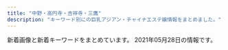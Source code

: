 ```yaml
---
title: "中野・高円寺・吉祥寺・三鷹"
description: "キーワード別にの巨乳アジアン・チャイナエステ嬢情報をまとめました。"
---
```


新着画像と新着キーワードをまとめています。
2021年05月28日の情報です。

<DmmAffiliateIns />
<KeywordTable
  shops={
    [
    {
        "station": "JR\u837b\u7aaa\u99c5\u5317\u53e3",
        "keywords": {
            "84": 1,
            "C": 18,
            "86": 3,
            "85": 1,
            "D": 4,
            "87": 1
        },
        "url": "http://spa-only-one.jpn.mn/",
        "name": "SPA ONLY ONE",
        "img_links": [
            "http://spa-only-one.jpn.mn/photos/sites/15/2018/05/2018050703260387.jpg",
            "http://spa-only-one.jpn.mn/photos/sites/15/2018/05/2018052706473315.jpg",
            "http://spa-only-one.jpn.mn/images/news.jpg",
            "http://spa-only-one.jpn.mn/photos/sites/15/2018/05/2018052706491571.jpg",
            "http://spa-only-one.jpn.mn/images/girl-z2.jpg",
            "http://spa-only-one.jpn.mn/images/s_link.png",
            "http://spa-only-one.jpn.mn/images/mobile.jpg",
            "http://spa-only-one.jpn.mn/images/s4.jpg",
            "http://spa-only-one.jpn.mn/photos/sites/15/2018/05/2018052706482112.jpg",
            "http://spa-only-one.jpn.mn/images/s2.jpg",
            "http://spa-only-one.jpn.mn/images/s_staff.png",
            "http://spa-only-one.jpn.mn/photos/sites/15/2018/02/2018020401442712-e1519260883926.jpg",
            "http://spa-only-one.jpn.mn/images/s6.jpg",
            "http://spa-only-one.jpn.mn/photos/sites/15/2018/05/2018052706514671.jpg",
            "http://spa-only-one.jpn.mn/photos/sites/15/2017/11/2017111706403963.jpg",
            "http://spa-only-one.jpn.mn/photos/sites/15/2018/05/2018052706495271.jpg",
            "http://spa-only-one.jpn.mn/photos/sites/15/2018/05/2018052706463940.jpg",
            "http://spa-only-one.jpn.mn/images/top.png",
            "http://spa-only-one.jpn.mn/images/s5.jpg",
            "http://spa-only-one.jpn.mn/photos/sites/15/2018/09/201809070336043.jpg",
            "http://spa-only-one.jpn.mn/images/pick.jpg",
            "http://spa-only-one.jpn.mn/photos/sites/15/2020/06/2020062320024668.jpg",
            "http://spa-only-one.jpn.mn/images/girl-z1.jpg"
        ]
    },
    {
        "keywords": {
            "83": 2,
            "85": 10,
            "88": 2,
            "87": 14,
            "\u30bb\u30af\u30b7\u30fc": 1,
            "86": 14,
            "E": 3,
            "D": 40
        },
        "img_links": [
            "http://sweet-honey.jpn.mn/images/mainimg01.png",
            "http://sweet-honey.jpn.mn/photos/sites/68/2020/12/2020121102071696.jpg",
            "http://sweet-honey.jpn.mn/photos/sites/68/2019/12/2019121009263013.jpg",
            "http://sweet-honey.jpn.mn/photos/sites/68/2020/06/2020060401530098.jpg",
            "http://sweet-honey.jpn.mn/photos/sites/68/2021/04/2021040516200092.jpg",
            "http://sweet-honey.jpn.mn/images/side_link01.png",
            "http://sweet-honey.jpn.mn/images/room4.png",
            "http://sweet-honey.jpn.mn/photos/sites/68/2020/06/2020060401504832.jpg",
            "http://sweet-honey.jpn.mn/photos/sites/68/2021/05/2021050710415830.jpg",
            "http://sweet-honey.jpn.mn/photos/sites/68/2021/03/202103291714197.jpg",
            "http://sweet-honey.jpn.mn/images/side_link03.png",
            "http://sweet-honey.jpn.mn/photos/sites/68/2021/02/202102191912083.jpg",
            "http://sweet-honey.jpn.mn/photos/sites/68/2019/12/2019121009263189.jpg",
            "http://sweet-honey.jpn.mn/photos/sites/68/2021/04/2021042515260441.jpg",
            "http://sweet-honey.jpn.mn/photos/sites/68/2021/03/2021030114320278.jpg",
            "http://sweet-honey.jpn.mn/photos/sites/68/2019/12/2019122903172723.jpg",
            "http://sweet-honey.jpn.mn/photos/sites/68/2020/10/2020102804385899.jpg",
            "http://sweet-honey.jpn.mn/photos/sites/68/2020/11/2020111901322238.jpg",
            "http://sweet-honey.jpn.mn/photos/sites/68/2021/04/2021042914565676.jpg",
            "http://sweet-honey.jpn.mn/photos/sites/68/2021/04/202104251528277.jpg",
            "http://sweet-honey.jpn.mn/images/ico01.png",
            "http://sweet-honey.jpn.mn/images/room2.png",
            "http://sweet-honey.jpn.mn/photos/sites/68/2021/05/2021050710432912.jpg",
            "http://sweet-honey.jpn.mn/photos/sites/68/2021/03/202103011433158.jpg",
            "http://sweet-honey.jpn.mn/photos/sites/68/2021/01/2021012112500887.jpg",
            "http://sweet-honey.jpn.mn/images/mainimg02.png",
            "http://sweet-honey.jpn.mn/images/room1.jpg",
            "http://sweet-honey.jpn.mn/photos/sites/68/2021/05/2021051510364881.jpg",
            "http://sweet-honey.jpn.mn/images/room5.jpg",
            "http://sweet-honey.jpn.mn/images/room2.jpg",
            "http://sweet-honey.jpn.mn/photos/sites/68/2021/02/2021022218491863.jpg",
            "http://sweet-honey.jpn.mn/images/side_link02.png",
            "http://sweet-honey.jpn.mn/images/room4.jpg",
            "http://sweet-honey.jpn.mn/photos/sites/68/2019/12/2019122903172745.jpg"
        ],
        "station": "JR\u837b\u7aaa\u99c5\u897f\u53e32",
        "name": "\u30b9\u30a4\u30fc\u30c8\u30cf\u30cb\u30fc",
        "url": "http://sweet-honey.jpn.mn/"
    },
    {
        "img_links": [
            "http://www.hanabira.work/img/images/nav_03.png",
            "http://www.hanabira.work/img/03.jpg",
            "http://www.hanabira.work/img/images/nav_04.png",
            "http://www.hanabira.work/img/images/nav_02.png",
            "http://www.hanabira.work/img/01.jpg",
            "http://www.hanabira.work/img/02.jpg",
            "http://www.hanabira.work/img/images/nav_01.png",
            "http://www.hanabira.work/img/images/nav_05.png",
            "http://www.hanabira.work/img/images/nav_06.png"
        ],
        "url": "http://www.hanabira.work/",
        "name": "\u521d\u604b",
        "keywords": {},
        "station": "JR\u9ad8\u5186\u5bfa\u99c5\u5317\u53e3"
    },
    {
        "name": "\u30e6\u30a6\u30a2\u30f3\u30c9\u30df\u30fc",
        "keywords": {
            "C": 4,
            "D": 17
        },
        "url": "https://yu-rinpa.tokyo/",
        "station": "JR\u4e2d\u91ce\u99c5\u5317\u53e3",
        "img_links": [
            "https://yu-rinpa.tokyo/wp-content/themes/este/img/4.jpg",
            "https://yu-rinpa.tokyo/wp-content/uploads/2019/06/1sahioaja.jpg",
            "https://yu-rinpa.tokyo/wp-content/themes/este/img/tel.png",
            "https://yu-rinpa.tokyo/wp-content/uploads/2019/06/3shiaosja.jpg",
            "https://yu-rinpa.tokyo/wp-content/uploads/2018/12/warestd78.jpg",
            "https://yu-rinpa.tokyo/wp-content/uploads/2018/12/4388fd7381a30d84934c3516c70a269a.jpg",
            "https://yu-rinpa.tokyo/wp-content/uploads/2019/06/1saihoaujaa.jpg",
            "https://yu-rinpa.tokyo/wp-content/themes/este/img/top-img03.png",
            "https://yu-rinpa.tokyo/wp-content/themes/este/img/top-img04.png",
            "https://yu-rinpa.tokyo/wp-content/themes/este/img/tel01.png",
            "https://yu-rinpa.tokyo/wp-content/uploads/2019/06/1sahuishjasa.jpg",
            "https://yu-rinpa.tokyo/wp-content/themes/este/img/3.jpg",
            "https://yu-rinpa.tokyo/wp-content/themes/este/img/1.jpg",
            "https://yu-rinpa.tokyo/wp-content/themes/este/img/top-img02.png",
            "https://yu-rinpa.tokyo/wp-content/themes/este/img/top-img01.png",
            "https://yu-rinpa.tokyo/wp-content/themes/este/img/2.jpg"
        ]
    },
    {
        "station": "JR\u9ad8\u5186\u5bfa\u99c5\u5357\u53e3",
        "keywords": {
            "E": 3,
            "D": 4,
            "86": 7
        },
        "url": "http://aroma-relax.blue/",
        "img_links": [
            "http://aroma-relax.blue/images/slider/slide1s.png",
            "http://aroma-relax.blue/images/an_4_02.jpg",
            "http://aroma-relax.blue/images/qr.jpg",
            "http://aroma-relax.blue/images/index_01.jpg",
            "http://aroma-relax.blue/images/a2.jpg",
            "http://aroma-relax.blue/images/an_6_01.jpg",
            "http://aroma-relax.blue/images/a1.jpg",
            "http://aroma-relax.blue/images/staff_images/cg071.jpg",
            "http://aroma-relax.blue/images/staff_images/cg03.jpg",
            "http://aroma-relax.blue/images/line.jpg",
            "http://aroma-relax.blue/images/an_5_01.jpg",
            "http://aroma-relax.blue/images/an_3_02.jpg",
            "http://aroma-relax.blue/images/staff_images/cg06.jpg",
            "http://aroma-relax.blue/images/slider/slide3s.png",
            "http://aroma-relax.blue/images/r1.jpg",
            "http://aroma-relax.blue/images/slider/slide3.png",
            "http://aroma-relax.blue/images/r4.jpg",
            "http://aroma-relax.blue/images/staff_images/cg01.jpg",
            "http://aroma-relax.blue/images/an_5_02.jpg",
            "http://aroma-relax.blue/images/r3.jpg",
            "http://aroma-relax.blue/images/r5.jpg",
            "http://aroma-relax.blue/images/an_1_01.jpg",
            "http://aroma-relax.blue/images/no.png",
            "http://aroma-relax.blue/images/an_4_01.jpg",
            "http://aroma-relax.blue/images/ff.jpg",
            "http://aroma-relax.blue/images/a3.jpg",
            "http://aroma-relax.blue/images/an_3_01.jpg",
            "http://aroma-relax.blue/images/a4.jpg",
            "http://aroma-relax.blue/images/slider/slide2s.png",
            "http://aroma-relax.blue/images/slider/slide2.png",
            "http://aroma-relax.blue/images/staff_images/cg07.jpg",
            "http://aroma-relax.blue/images/an_6_02.jpg",
            "http://aroma-relax.blue/images/r2.jpg",
            "http://aroma-relax.blue/images/an_2_01.jpg",
            "http://aroma-relax.blue/images/slider/slide1.png",
            "http://aroma-relax.blue/images/staff_images/cg061.jpg",
            "http://aroma-relax.blue/images/staff_images/cg05.jpg",
            "http://aroma-relax.blue/images/staff_images/cg08.jpg",
            "http://aroma-relax.blue/images/staff_images/cg02.jpg",
            "http://aroma-relax.blue/images/r6.jpg",
            "http://aroma-relax.blue/images/an_2_02.jpg",
            "http://aroma-relax.blue/images/an_1_02.jpg"
        ],
        "name": "\u3086\u304d\u59eb"
    },
    {
        "station": "JR\u837b\u7aaa\u99c5\u5357\u53e3",
        "name": "\u6625\u6c34 -\u30b7\u30e5\u30f3\u30b9\u30a4-",
        "url": "http://shunsui.msa.jp/",
        "img_links": [
            "http://shunsui.msa.jp/images/top/top_05.jpg",
            "http://shunsui.msa.jp/images/staff_image/staff_05b.jpg",
            "http://shunsui.msa.jp/images/staff_image/staff_05a.jpg",
            "http://shunsui.msa.jp/images/massage/massage_03a.jpg",
            "http://shunsui.msa.jp/images/staff_image/staff_06a.jpg",
            "http://shunsui.msa.jp/images/home/top.jpg",
            "http://shunsui.msa.jp/images/massage/massage_la.jpg",
            "http://shunsui.msa.jp/images/massage/massage_01b.jpg",
            "http://shunsui.msa.jp/images/demo/slider/images/slide3.png",
            "http://shunsui.msa.jp/images/staff_image/staff_04b.jpg",
            "http://shunsui.msa.jp/images/top/top_06.jpg",
            "http://shunsui.msa.jp/images/home/index_13.jpg",
            "http://shunsui.msa.jp/images/massage/massage_02a.jpg",
            "http://shunsui.msa.jp/images/home/index_11.jpg",
            "http://shunsui.msa.jp/images/demo/slider/images/slide2.png",
            "http://shunsui.msa.jp/images/massage/massage_01a.jpg",
            "http://shunsui.msa.jp/images/staff/staff_top.png",
            "http://shunsui.msa.jp/images/staff_image/staff_03a.jpg",
            "http://shunsui.msa.jp/images/top/top_03.jpg",
            "http://shunsui.msa.jp/images/massage/massage_04a.jpg",
            "http://shunsui.msa.jp/images/massage/massage_02b.jpg",
            "http://shunsui.msa.jp/images/home/index_tel.jpg",
            "http://shunsui.msa.jp/images/top/top_08.png",
            "http://shunsui.msa.jp/images/staff_image/staff_06b.jpg",
            "http://shunsui.msa.jp/images/demo/slider/images/slide1.png",
            "http://shunsui.msa.jp/images/massage/massage_03b.jpg",
            "http://shunsui.msa.jp/images/massage/massage_04b.jpg",
            "http://shunsui.msa.jp/images/top/top_02.jpg",
            "http://shunsui.msa.jp/images/staff_image/staff_01a.jpg",
            "http://shunsui.msa.jp/images/top/top_01.jpg",
            "http://shunsui.msa.jp/images/top/top_04.jpg",
            "http://shunsui.msa.jp/images/index_page_top.png",
            "http://shunsui.msa.jp/images/staff_image/staff_04a.jpg",
            "http://shunsui.msa.jp/images/staff_one/staff_ba.png"
        ],
        "keywords": {}
    },
    {
        "station": "JR\u9ad8\u5186\u5bfa\u99c5\u5317\u53e3",
        "name": "Angel\u30fb\u30a8\u30f3\u30b8\u30a7\u30eb",
        "img_links": [
            "http://k-angel.jpest.net/uploads//sites/40/2021/04/g6.jpg",
            "http://k-angel.jpest.net/uploads//sites/40/2021/04/07.jpg",
            "http://k-angel.jpest.net/uploads//sites/40/elementor/thumbs/07-p60rlzjrco7drnv741emdelukw5bmy9fvmv14raj04.jpg",
            "http://k-angel.jpest.net/uploads//sites/40/2021/03/r2.jpg",
            "http://k-angel.jpest.net/uploads//sites/40/2021/03/r5.jpg",
            "http://k-angel.jpest.net/uploads//sites/40/2021/03/r1.jpg",
            "http://k-angel.jpest.net/uploads//sites/40/2021/03/r4.jpg",
            "http://k-angel.jpest.net/uploads//sites/40/2021/04/ami-1.jpg",
            "http://k-angel.jpest.net/uploads//sites/40/2021/04/02-1.jpg",
            "http://k-angel.jpest.net/uploads//sites/40/elementor/thumbs/02-1-p60rnbhj18107rxkc44lekicvjl1jijr284slvbg6s.jpg",
            "http://k-angel.jpest.net/uploads//sites/40/2021/04/g5.jpg",
            "http://k-angel.jpest.net/uploads//sites/40/2021/04/03.jpg",
            "http://k-angel.jpest.net/uploads//sites/40/elementor/thumbs/58-p60shh54avb6pe4l8neowgjqzkxzhx9q7hmlwglqk4.jpg",
            "http://k-angel.jpest.net/uploads//sites/40/2021/04/58.jpg",
            "http://k-angel.jpest.net/uploads//sites/40/2021/03/r3.jpg",
            "http://k-angel.jpest.net/uploads//sites/40/2021/04/g1-1.jpg",
            "http://k-angel.jpest.net/uploads//sites/40/elementor/thumbs/17-p60rpfmgesx8c6uyzj1dijaozr5ruzy0coz4ha6k6s.jpg",
            "http://k-angel.jpest.net/uploads//sites/40/elementor/thumbs/03-p60rkojtuyf1n5rgqh39wqgsvmkyy32v168r4x87n8.jpg",
            "http://k-angel.jpest.net/uploads//sites/40/2021/04/17.jpg",
            "http://k-angel.jpest.net/uploads//sites/40/2021/03/r6.jpg"
        ],
        "url": "http://k-angel.jpest.net/",
        "keywords": {
            "C": 34
        }
    },
    {
        "keywords": {
            "83": 24,
            "E": 36,
            "D": 60,
            "87": 48,
            "C": 24,
            "G": 1,
            "86": 36
        },
        "name": "\u6728\u661f",
        "station": "\u65b0\u9ad8\u5186\u5bfa\u99c5",
        "url": "http://jupiter.esnavi.work/",
        "img_links": [
            "http://jupiter.esnavi.work/h1.jpg",
            "http://jupiter.esnavi.work/2/uploadimg/1594128693.jpg",
            "http://jupiter.esnavi.work/h2.jpg",
            "http://jupiter.esnavi.work/2/uploadimg/1622103985.jpg",
            "http://jupiter.esnavi.work/2/uploadimg/1613996095.jpg",
            "http://jupiter.esnavi.work/2/uploadimg/1618454264.jpg",
            "http://jupiter.esnavi.work/2/uploadimg/1607690636.jpg",
            "http://jupiter.esnavi.work/2/uploadimg/1593404078.jpg",
            "http://jupiter.esnavi.work/h0.jpg",
            "http://jupiter.esnavi.work/2/uploadimg/1565950572.jpg",
            "http://jupiter.esnavi.work/top.jpg",
            "http://jupiter.esnavi.work/h3.jpg",
            "http://jupiter.esnavi.work/2/uploadimg/1596225568.jpg",
            "http://jupiter.esnavi.work/2/uploadimg/1593144206.jpg",
            "http://jupiter.esnavi.work/2/uploadimg/1596225457.jpg",
            "http://jupiter.esnavi.work/2/uploadimg/1620451860.jpg",
            "http://jupiter.esnavi.work/int2.jpg"
        ]
    },
    {
        "url": "http://f-relax.net/",
        "keywords": {
            "90": 1,
            "86": 1,
            "88": 1,
            "85": 1,
            "C": 4
        },
        "name": "\u30a8\u30b9\u30fb\u30c8\u30c3\u30d7",
        "station": "JR\u4e09\u9df9\u99c5\u5357\u53e3",
        "img_links": [
            "http://f-relax.net/images/index_13.jpg",
            "http://f-relax.net/images/index_01.jpg",
            "http://f-relax.net/images/index_03.jpg",
            "http://f-relax.net/images/line.jpg",
            "http://f-relax.net/images/rec.jpg",
            "http://f-relax.net/girl/02a.jpg",
            "http://f-relax.net/images/acc.jpg",
            "http://f-relax.net/girl/04.jpg",
            "http://f-relax.net/images/01.jpg",
            "http://f-relax.net/images/index_05.jpg",
            "http://f-relax.net/images/index_02.jpg",
            "http://f-relax.net/images/index_04.jpg",
            "http://f-relax.net/images/info.jpg",
            "http://f-relax.net/images/rec_09.jpg",
            "http://f-relax.net/images/staff_09.jpg",
            "http://f-relax.net/girl/02b.jpg",
            "http://f-relax.net/images/index_12.jpg",
            "http://f-relax.net/girl/01.jpg",
            "http://f-relax.net/images/index_14.jpg",
            "http://f-relax.net/girl/03.jpg",
            "http://f-relax.net/images/index_07.jpg",
            "http://f-relax.net/images/index_16.jpg",
            "http://f-relax.net/girl/02.jpg",
            "http://f-relax.net/girl/01b.jpg",
            "http://f-relax.net/girl/03a.jpg",
            "http://f-relax.net/images/index_06.jpg",
            "http://f-relax.net/girl/03b.jpg",
            "http://f-relax.net/girl/04a.jpg",
            "http://f-relax.net/images/info_09.jpg",
            "http://f-relax.net/images/sub_12.jpg",
            "http://f-relax.net/images/index_11.jpg",
            "http://f-relax.net/girl/04b.jpg",
            "http://f-relax.net/girl/01a.jpg",
            "http://f-relax.net/images/02.jpg"
        ]
    },
    {
        "station": "JR\u4e2d\u91ce\u99c5\u5357\u53e3",
        "img_links": [
            "http://www.come0.work/templets/default/picture/top03.png",
            "http://www.come0.work/uploads/201102/1-201102105649605.jpg",
            "http://www.come0.work/templets/default/picture/tit5.jpg",
            "http://www.come0.work/templets/default/picture/tit1.jpg",
            "http://www.come0.work/templets/default/picture/sys1.jpg",
            "http://www.come0.work/templets/default/picture/top01.png",
            "http://www.come0.work/templets/default/picture/stal.png",
            "http://www.come0.work/uploads/201102/1-201102105636225.jpg",
            "http://www.come0.work/templets/default/picture/tit3.jpg",
            "http://www.come0.work/templets/default/picture/footer.png",
            "http://www.come0.work/{dede:global.cfg_templets_skin/}/picture/cg02.jpg",
            "http://www.come0.work/uploads/201110/1-201110102F2323.jpg",
            "http://www.come0.work/templets/default/picture/tit4.jpg",
            "http://www.come0.work/{dede:global.cfg_templets_skin/}/picture/cg01.jpg",
            "http://www.come0.work/templets/default/picture/top02.png",
            "http://www.come0.work/templets/default/picture/tit2.jpg"
        ],
        "name": "\u591c\u6765\u9999",
        "keywords": {
            "\u4e73": 1
        },
        "url": "http://www.come0.work/"
    },
    {
        "img_links": [
            "http://ms-heal.com/images/082.jpg",
            "http://ms-heal.com/images/053.jpg",
            "http://ms-heal.com/images/12.jpg",
            "http://ms-heal.com/images/116.jpg",
            "http://ms-heal.com/images/052.jpg",
            "http://ms-heal.com/images/girl.jpg",
            "http://ms-heal.com/images/06.jpg",
            "http://ms-heal.com/images/01.jpg",
            "http://ms-heal.com/images/09.jpg",
            "http://ms-heal.com/images/02.jpg",
            "http://ms-heal.com/images/08.jpg",
            "http://ms-heal.com/images/07.jpg",
            "http://ms-heal.com/images/s_cast.png",
            "http://ms-heal.com/images/131.jpg",
            "http://ms-heal.com/images/05.jpg",
            "http://ms-heal.com/images/m1.jpg",
            "http://ms-heal.com/images/new1.jpg",
            "http://ms-heal.com/images/tiao.jpg",
            "http://ms-heal.com/images/tel.png",
            "http://ms-heal.com/images/117.jpg",
            "http://ms-heal.com/images/13.jpg",
            "http://ms-heal.com/images/083.jpg",
            "http://ms-heal.com/images/n3.jpg",
            "http://ms-heal.com/images/top1.jpg",
            "http://ms-heal.com/images/04.jpg",
            "http://ms-heal.com/images/03.jpg",
            "http://ms-heal.com/images/15.jpg",
            "http://ms-heal.com/images/n1.jpg",
            "http://ms-heal.com/images/14.jpg",
            "http://ms-heal.com/images/11.jpg"
        ],
        "name": "\u9b54\u732b",
        "station": "JR\u9ad8\u5186\u5bfa\u99c5\u5357\u53e3",
        "keywords": {},
        "url": "http://ms-heal.com/"
    },
    {
        "name": "STAR\u30e1\u30f3\u30ba\u30a8\u30b9\u30c6",
        "station": "JR\u9ad8\u5186\u5bfa\u99c5\u5317\u53e3",
        "keywords": {
            "83": 2,
            "94": 1,
            "84": 1,
            "E": 1,
            "85": 1,
            "C": 2,
            "G": 6
        },
        "img_links": [
            "http://star-menz.com/img/pic/main02.jpg",
            "http://star-menz.com/430.png",
            "http://star-menz.com/prof/girl010.jpg",
            "http://star-menz.com/prof/girl012.jpg",
            "http://star-menz.com/prof/girl09.jpg",
            "https://www.tmpt3.com/img/loader.png",
            "http://star-menz.com/prof/girl011.jpg",
            "http://star-menz.com/prof/girl08.jpg"
        ],
        "url": "http://star-menz.com/"
    },
    {
        "img_links": [],
        "url": "http://aes-heal.com/",
        "station": "\u4e0a\u77f3\u795e\u4e95\u99c5\u5317\u53e3",
        "name": "\u91d1\u306e\u6708",
        "keywords": {}
    },
    {
        "name": "\u30bd\u30d7\u30e9\u30ce",
        "station": "JR\u837b\u7aaa\u99c5\u5357\u53e3",
        "img_links": [
            "https://x-aroma.com/wp-content/themes/este/img/tel_footer.png",
            "https://x-aroma.com/wp-content/uploads/2021/03/897621sop.jpg",
            "https://x-aroma.com/wp-content/themes/este/img/4.jpg",
            "https://x-aroma.com/wp-content/themes/este/img/top-img01a.png",
            "https://x-aroma.com/wp-content/uploads/2021/03/9874567sop.jpg",
            "https://x-aroma.com/wp-content/uploads/2021/03/4567sop.jpg",
            "https://x-aroma.com/wp-content/themes/este/img/2.jpg",
            "https://x-aroma.com/wp-content/uploads/2019/06/44sop.jpg",
            "https://x-aroma.com/wp-content/uploads/2019/12/98721sop.jpg",
            "https://x-aroma.com/wp-content/uploads/2021/03/345678sop.jpg",
            "https://x-aroma.com/wp-content/uploads/2019/12/8765712sop.jpg",
            "https://x-aroma.com/wp-content/themes/este/img/call.png",
            "https://x-aroma.com/wp-content/uploads/2019/06/11sop.jpg",
            "https://x-aroma.com/wp-content/uploads/2019/12/211sop.jpg",
            "https://x-aroma.com/wp-content/themes/este/img/1.jpg",
            "https://x-aroma.com/wp-content/themes/este/img/top-img01b.png",
            "https://x-aroma.com/wp-content/uploads/2019/12/98716sop.jpg",
            "https://x-aroma.com/wp-content/themes/este/img/3.jpg",
            "https://x-aroma.com/wp-content/themes/este/img/tel_header.png",
            "https://x-aroma.com/wp-content/uploads/2019/06/22sop.jpg",
            "https://x-aroma.com/wp-content/uploads/2021/03/2121sop.jpg",
            "https://x-aroma.com/wp-content/uploads/2019/06/33sop.jpg",
            "https://x-aroma.com/wp-content/uploads/2021/03/908765sop.jpg",
            "https://x-aroma.com/wp-content/themes/este/img/top-img02.png",
            "https://x-aroma.com/wp-content/uploads/2021/03/987261sop.jpg",
            "https://x-aroma.com/wp-content/uploads/2021/03/1ruiksop.jpg"
        ],
        "keywords": {
            "D": 9,
            "C": 4,
            "F": 8,
            "E": 9
        },
        "url": "https://x-aroma.com/"
    },
    {
        "station": "\u6b66\u8535\u95a2\u99c5\u5357\u53e3",
        "name": "\u4e00\u76ee\u60da\u308c",
        "img_links": [
            "http://xiretyuat.xyz/uploads/201215/1-2012151405215G.jpg",
            "http://xiretyuat.xyz/uploads/201215/1-201215140451403.jpg",
            "http://xiretyuat.xyz/static/picture/tit_staff02.png",
            "http://xiretyuat.xyz/uploads/210511/1-2105111315014b.jpg",
            "http://xiretyuat.xyz/uploads/210127/1-21012G03430533.jpg",
            "http://xiretyuat.xyz/static/picture/tit_staff01.png",
            "http://xiretyuat.xyz/static/picture/sp_tit_new.png",
            "http://xiretyuat.xyz/static/picture/room3.jpg",
            "http://xiretyuat.xyz/uploads/210319/1-21031916033XB.jpg",
            "http://xiretyuat.xyz/static/picture/img_tel.png",
            "http://xiretyuat.xyz/static/picture/tit_therapist.png",
            "http://xiretyuat.xyz/uploads/210319/1-2103191603104W.jpg",
            "http://xiretyuat.xyz/uploads/210408/1-21040Q33H0N7.jpg",
            "http://xiretyuat.xyz/uploads/210319/1-21031916032G39.jpg",
            "http://xiretyuat.xyz/uploads/210511/1-21051113142N43.jpg",
            "http://xiretyuat.xyz/uploads/210127/1-21012G0345B96.jpg",
            "http://xiretyuat.xyz/static/picture/room1.jpg",
            "http://xiretyuat.xyz/uploads/210511/1-210511131450912.jpg",
            "http://xiretyuat.xyz/uploads/210127/1-21012G0344A00.jpg",
            "http://xiretyuat.xyz/uploads/201215/1-2012151405433S.jpg",
            "http://xiretyuat.xyz/uploads/210327/1-21032G53UQ59.jpg",
            "http://xiretyuat.xyz/static/picture/sp_tit_staff01.png",
            "http://xiretyuat.xyz/images/1-1Z41911200GA.png",
            "http://xiretyuat.xyz/static/picture/tit_new.png",
            "http://xiretyuat.xyz/static/picture/top.jpg",
            "http://xiretyuat.xyz/uploads/210408/1-21040Q33AR20.jpg",
            "http://xiretyuat.xyz/static/picture/room2.jpg",
            "http://xiretyuat.xyz/uploads/210408/1-21040Q33G0920.jpg",
            "http://xiretyuat.xyz/static/picture/sp_tit_therapist.png",
            "http://xiretyuat.xyz/static/picture/maining.jpg",
            "http://xiretyuat.xyz/static/picture/sp_tit_staff02.png",
            "http://xiretyuat.xyz/static/picture/room4.jpg"
        ],
        "keywords": {
            "88": 4,
            "D": 12,
            "E": 3,
            "87": 3,
            "86": 15,
            "C": 15,
            "85": 4,
            "89": 4
        },
        "url": "http://xiretyuat.xyz/"
    },
    {
        "img_links": [
            "http://www.relaxation-hana.xyz/files/006-02.jpg",
            "http://www.relaxation-hana.xyz/files/005.jpg",
            "http://www.relaxation-hana.xyz/images/mainImg_sub.jpg",
            "http://www.relaxation-hana.xyz/files/007-03.jpg",
            "http://www.relaxation-hana.xyz/files/006-03.jpg",
            "http://www.relaxation-hana.xyz/images/icon_top.png",
            "http://www.relaxation-hana.xyz/images/index_sm.png",
            "http://www.relaxation-hana.xyz/files/007-02.jpg",
            "http://www.relaxation-hana.xyz/files/001-02.jpg",
            "http://www.relaxation-hana.xyz/images/icon_info.png",
            "http://www.relaxation-hana.xyz/files/001-03.jpg",
            "http://www.relaxation-hana.xyz/files/007.jpg",
            "http://www.relaxation-hana.xyz/files/008.jpg",
            "http://www.relaxation-hana.xyz/files/001.jpg",
            "http://www.relaxation-hana.xyz/files/005-02.jpg",
            "http://www.relaxation-hana.xyz/files/004.jpg",
            "http://www.relaxation-hana.xyz/files/005-03.jpg",
            "http://www.relaxation-hana.xyz/images/icon_staff.png",
            "http://www.relaxation-hana.xyz/images/icon_tel.png",
            "http://www.relaxation-hana.xyz/images/btn2.png",
            "http://www.relaxation-hana.xyz/files/008-03.jpg",
            "http://www.relaxation-hana.xyz/files/008-02.jpg",
            "http://www.relaxation-hana.xyz/files/004-03.jpg",
            "http://www.relaxation-hana.xyz/files/004-02.jpg",
            "http://www.relaxation-hana.xyz/files/006.jpg"
        ],
        "keywords": {
            "85": 8,
            "86": 8,
            "87": 8,
            "D": 12,
            "C": 12
        },
        "station": "\u6771\u9ad8\u5186\u5bfa\u99c5",
        "url": "http://www.relaxation-hana.xyz/",
        "name": "\u30ea\u30e9\u30af\u30bc\u30fc\u30b7\u30e7\u30f3\u83ef"
    },
    {
        "url": "https://firelady.iest.info/",
        "name": "Candle \uff5e\u30ad\u30e3\u30f3\u30c9\u30eb\uff5e",
        "station": "JR\u837b\u7aaa\u99c5\u5357\u53e3",
        "keywords": {},
        "img_links": []
    },
    {
        "name": "\u30d4\u30e5\u30a2\u30cf\u30fc\u30c8",
        "img_links": [
            "http://e-mira.net/_src/25639991/footer_02.png",
            "http://e-mira.net/_src/18381450/footer_05.png",
            "http://e-mira.net/_src/18381065/navi_12.png",
            "http://e-mira.net/_src/18381661/footer_06.png",
            "http://e-mira.net/_src/25639972/navi_13.png",
            "http://e-mira.net/_src/18381468/navi_15.png",
            "http://e-mira.net/_src/53569008/wechatimg152.jpg",
            "http://e-mira.net/_src/18381393/navi_12.png",
            "http://e-mira.net/_src/18381487/footer_07.png",
            "http://e-mira.net/_src/18381093/footer_06.png",
            "http://e-mira.net/_src/18381662/footer_07.png",
            "http://e-mira.net/_src/25639975/navi_14.png",
            "http://e-mira.net/_src/18381250/line2.png",
            "http://e-mira.net/_src/18381400/navi_10.png",
            "http://e-mira.net/_src/18381624/footer_04.png",
            "http://e-mira.net/_src/19217835/navi_13.png",
            "http://e-mira.net/_src/18381619/sign.png",
            "http://e-mira.net/_src/18381106/navi_12.png",
            "http://e-mira.net/_src/18381600/navi_11.png",
            "http://e-mira.net/_src/18381659/footer_04.png",
            "http://e-mira.net/_src/18381209/line2.png",
            "http://e-mira.net/_src/18381344/footer_04.png",
            "http://e-mira.net/_src/18381653/sign.png",
            "http://e-mira.net/_src/18381573/navi_15.png",
            "http://e-mira.net/_src/18381569/navi_13.png",
            "http://e-mira.net/_src/18381497/navi_12.png",
            "http://e-mira.net/_src/18381312/footer_07.png",
            "http://e-mira.net/_src/56132907/wechatimg208.jpg",
            "http://e-mira.net/_src/21452507/wechatimg232.jpg",
            "http://e-mira.net/_src/18381197/navi_13.png",
            "http://e-mira.net/_src/18381110/navi_14.png",
            "http://e-mira.net/_src/18381226/footer_04.png",
            "http://e-mira.net/_src/18381199/navi_14.png",
            "http://e-mira.net/_src/18381322/navi_12.png",
            "http://e-mira.net/_src/53568987/footer_02.png",
            "http://e-mira.net/_src/18381207/line2.png",
            "http://e-mira.net/_src/18381678/navi_15.png",
            "http://e-mira.net/_src/18381355/navi_11.png",
            "http://e-mira.net/_src/19217834/navi_14.png",
            "http://e-mira.net/_src/18381270/footer_07.png",
            "http://e-mira.net/_src/18381466/navi_14.png",
            "http://e-mira.net/_src/25639986/profile_05.png",
            "http://e-mira.net/_src/18381181/footer_03.png",
            "http://e-mira.net/_src/18381077/line.png",
            "http://e-mira.net/_src/18381399/navi_15.png",
            "http://e-mira.net/_src/18381571/navi_14.png",
            "http://e-mira.net/_src/18381240/navi_12.png",
            "http://e-mira.net/_src/18381203/navi_10.png",
            "http://e-mira.net/_src/18381390/navi_11.png",
            "http://e-mira.net/_src/18381635/navi_11.png",
            "http://e-mira.net/_src/18381519/footer_04.png",
            "http://e-mira.net/_src/18381227/footer_05.png",
            "http://e-mira.net/_src/18381308/footer_03.png",
            "http://e-mira.net/_src/18381324/navi_13.png",
            "http://e-mira.net/_src/18381670/navi_11.png",
            "http://e-mira.net/_src/18381372/profile_05.png",
            "http://e-mira.net/_src/18381436/navi_10.png",
            "http://e-mira.net/_src/18381266/footer_03.png",
            "http://e-mira.net/_src/23056975/unnamed_%281%29.jpg",
            "http://e-mira.net/_src/18381329/navi_15.png",
            "http://e-mira.net/_src/18381783/wechatimg232.jpg",
            "http://e-mira.net/_src/19217852/footer_07.png",
            "http://e-mira.net/_src/18381636/navi_11.png",
            "http://e-mira.net/_src/18381414/footer_04.png",
            "http://e-mira.net/_src/18381625/footer_05.png",
            "http://e-mira.net/_src/18381159/navi_10.png",
            "http://e-mira.net/_src/25639968/navi_11.png",
            "http://e-mira.net/_src/18381357/navi_12.png",
            "http://e-mira.net/_src/18381358/navi_12.png",
            "http://e-mira.net/_src/18381417/footer_07.png",
            "http://e-mira.net/_src/18381443/sign.png",
            "http://e-mira.net/_src/18381241/navi_13.png",
            "http://e-mira.net/_src/53569034/wechatimg50.jpg",
            "http://e-mira.net/_src/18381314/sign.png",
            "http://e-mira.net/_src/19217847/profile_05.png",
            "http://e-mira.net/_src/18381524/sign.png",
            "http://e-mira.net/_src/18381391/navi_11.png",
            "http://e-mira.net/_src/18381604/navi_13.png",
            "http://e-mira.net/_src/18381156/navi_15.png",
            "http://e-mira.net/_src/53568968/navi_12.png",
            "http://e-mira.net/_src/18381496/navi_11.png",
            "http://e-mira.net/_src/18381245/navi_15.png",
            "http://e-mira.net/_src/18381461/navi_11.png",
            "http://e-mira.net/_src/18381114/navi_10.png",
            "http://e-mira.net/_src/18381155/navi_14.png",
            "http://e-mira.net/_src/18381321/navi_11.png",
            "http://e-mira.net/_src/19217857/footer_02.png",
            "http://e-mira.net/_src/18381193/navi_11.png",
            "http://e-mira.net/_src/18381505/navi_10.png",
            "http://e-mira.net/_src/18381286/navi_15.png",
            "http://e-mira.net/_src/18381687/profile_05.png",
            "http://e-mira.net/_src/18381675/navi_13.png",
            "http://e-mira.net/_src/18381582/profile_05.png",
            "http://e-mira.net/_src/18381567/navi_12.png",
            "http://e-mira.net/_src/18381520/footer_05.png",
            "http://e-mira.net/_src/53568961/navi_15.png",
            "http://e-mira.net/_src/19217840/navi_11.png",
            "http://e-mira.net/_src/53569010/wechatimg156_20201124112344134.jpg",
            "http://e-mira.net/_src/18381592/footer_07.png",
            "http://e-mira.net/_src/18381512/profile_05.png",
            "http://e-mira.net/_src/18381072/navi_15.png",
            "http://e-mira.net/_src/18381320/navi_11.png",
            "http://e-mira.net/_src/18381607/navi_14.png",
            "http://e-mira.net/_src/18381135/footer_02.png",
            "http://e-mira.net/_src/18381107/navi_13.png",
            "http://e-mira.net/_src/18381683/wechatimg233.jpg",
            "http://e-mira.net/_src/18381618/sign.png",
            "http://e-mira.net/_src/18381368/smartselect_20190726-192136_wechat.jpg",
            "http://e-mira.net/_src/56132863/wechatimg412.jpg",
            "http://e-mira.net/_src/18381467/navi_14.png",
            "http://e-mira.net/_src/18381111/navi_15.png",
            "http://e-mira.net/_src/19217842/wechatimg208.jpg",
            "http://e-mira.net/_src/18381426/navi_11.png",
            "http://e-mira.net/_src/18381327/navi_14.png",
            "http://e-mira.net/_src/18381609/navi_15.png",
            "http://e-mira.net/_src/53568972/wechatimg1020.jpg",
            "http://e-mira.net/_src/18381486/footer_06.png",
            "http://e-mira.net/_src/18381438/wechatimg152.jpg",
            "http://e-mira.net/_src/18381360/navi_13.png",
            "http://e-mira.net/_src/18381366/navi_10.png",
            "http://e-mira.net/_src/18381430/navi_13.png",
            "http://e-mira.net/_src/18381202/navi_15.png",
            "http://e-mira.net/_src/18381652/profile_05.png",
            "http://e-mira.net/_src/18381140/footer_07.png",
            "http://e-mira.net/_src/18381627/footer_07.png",
            "http://e-mira.net/_src/18381602/navi_12.png",
            "http://e-mira.net/_src/18381605/navi_13.png",
            "http://e-mira.net/_src/18381413/footer_03.png",
            "http://e-mira.net/_src/18381721/ac2.png",
            "http://e-mira.net/_src/18381447/footer_02.png",
            "http://e-mira.net/_src/44386538/wechatimg70_20200612110516119.jpg",
            "http://e-mira.net/_src/18381267/footer_04.png",
            "http://e-mira.net/_src/18381343/footer_03.png",
            "http://e-mira.net/_src/19217854/footer_05.png",
            "http://e-mira.net/_src/18381200/navi_14.png",
            "http://e-mira.net/_src/18381664/sign.png",
            "http://e-mira.net/_src/25639998/sign.png",
            "http://e-mira.net/_src/18381588/footer_03.png",
            "http://e-mira.net/_src/53569041/wechatimg1144.jpg",
            "http://e-mira.net/_src/18381364/navi_15.png",
            "http://e-mira.net/_src/53568985/footer_04.png",
            "http://e-mira.net/_src/18381673/navi_12.png",
            "http://e-mira.net/_src/19173124/wechatimg705.jpg",
            "http://e-mira.net/_src/18381435/navi_10.png",
            "http://e-mira.net/_src/18381094/footer_07.png",
            "http://e-mira.net/_src/18381091/footer_04.png",
            "http://e-mira.net/_src/18381574/navi_15.png",
            "http://e-mira.net/_src/53568978/sign.png",
            "http://e-mira.net/_src/18381328/navi_15.png",
            "http://e-mira.net/_src/19217848/sign.png",
            "http://e-mira.net/_src/18381248/navi_10.png",
            "http://e-mira.net/_src/19217855/footer_04.png",
            "http://e-mira.net/_src/18381280/navi_12.png",
            "http://e-mira.net/_src/18381407/profile_05.png",
            "http://e-mira.net/_src/25639994/footer_05.png",
            "http://e-mira.net/_src/18381149/navi_11.png",
            "http://e-mira.net/_src/18381089/footer_02.png",
            "http://e-mira.net/_src/18381289/navi_10.png",
            "http://e-mira.net/_src/18381688/sign.png",
            "http://e-mira.net/_src/18381725/ac4.png",
            "http://e-mira.net/_src/18381338/sign.png",
            "http://e-mira.net/_src/25639973/navi_13.png",
            "http://e-mira.net/_src/18381139/footer_06.png",
            "http://e-mira.net/_src/18381637/navi_12.png",
            "http://e-mira.net/_src/18381462/navi_12.png",
            "http://e-mira.net/_src/18381187/sign.png",
            "http://e-mira.net/_src/18381113/navi_10.png",
            "http://e-mira.net/_src/18381347/footer_07.png",
            "http://e-mira.net/_src/18381231/sign.png",
            "http://e-mira.net/_src/18381103/navi_11.png",
            "http://e-mira.net/_src/18381395/navi_13.png",
            "http://e-mira.net/_src/18381239/navi_12.png",
            "http://e-mira.net/_src/18381570/navi_13.png",
            "http://e-mira.net/_src/19217859/sign.png",
            "http://e-mira.net/_src/18381694/footer_04.png",
            "http://e-mira.net/_src/18381654/sign.png",
            "http://e-mira.net/_src/53568959/navi_10.png",
            "http://e-mira.net/_src/18381333/unnamed_20180612172938653.jpg",
            "http://e-mira.net/_src/18381069/navi_14.png",
            "http://e-mira.net/_src/18381184/footer_06.png",
            "http://e-mira.net/_src/18381158/navi_10.png",
            "http://e-mira.net/_src/53568969/navi_11.png",
            "http://e-mira.net/_src/18381451/footer_06.png",
            "http://e-mira.net/_src/18381307/footer_02.png",
            "http://e-mira.net/_src/18381182/footer_04.png",
            "http://e-mira.net/_src/18381483/footer_03.png",
            "http://e-mira.net/_src/18381078/notice.png",
            "http://e-mira.net/_src/18381706/backback_03.png",
            "http://e-mira.net/_src/18381508/wechatimg1143.jpg",
            "http://e-mira.net/_src/18381378/footer_03.png",
            "http://e-mira.net/_src/18381066/navi_12.png",
            "http://e-mira.net/_src/18381112/navi_15.png",
            "http://e-mira.net/_src/18381427/navi_12.png",
            "http://e-mira.net/_src/32345527/smartselect_20190726-192136_wechat.jpg",
            "http://e-mira.net/_src/19217830/navi_10.png",
            "http://e-mira.net/_src/18381064/navi_11.png",
            "http://e-mira.net/_src/25639970/navi_12.png",
            "http://e-mira.net/_src/18381221/sign.png",
            "http://e-mira.net/_src/18381610/navi_10.png",
            "http://e-mira.net/_src/18381697/footer_07.png",
            "http://e-mira.net/_src/18381086/2ngh288160_5j9_anv8160kns5d6024f.jpg",
            "http://e-mira.net/_src/18381090/footer_03.png",
            "http://e-mira.net/_src/18381201/navi_15.png",
            "http://e-mira.net/_src/18381268/footer_05.png",
            "http://e-mira.net/_src/18381247/navi_10.png",
            "http://e-mira.net/_src/18381109/navi_14.png",
            "http://e-mira.net/_src/18381325/navi_13.png",
            "http://e-mira.net/_src/25639996/footer_07.png",
            "http://e-mira.net/_src/18381416/footer_06.png",
            "http://e-mira.net/_src/18381154/navi_14.png",
            "http://e-mira.net/_src/53568984/footer_05.png",
            "http://e-mira.net/_src/18381657/footer_02.png",
            "http://e-mira.net/_src/18381195/navi_12.png",
            "http://e-mira.net/_src/18381403/wechatimg50.jpg",
            "http://e-mira.net/_src/19217856/footer_03.png",
            "http://e-mira.net/_src/18381452/footer_07.png",
            "http://e-mira.net/_src/18381622/footer_02.png",
            "http://e-mira.net/_src/18381153/navi_13.png",
            "http://e-mira.net/_src/18381578/wechatimg108.jpg",
            "http://e-mira.net/_src/18381365/navi_10.png",
            "http://e-mira.net/_src/18381591/footer_06.png",
            "http://e-mira.net/_src/18381648/wechatimg329.jpg",
            "http://e-mira.net/_src/18381148/navi_11.png",
            "http://e-mira.net/_src/18381310/footer_05.png",
            "http://e-mira.net/_src/32450222/unnamed_20180612172938653.jpg",
            "http://e-mira.net/_src/53568983/footer_06.png",
            "http://e-mira.net/_src/25639987/sign.png",
            "http://e-mira.net/_src/54747010/wechatimg1143.jpg",
            "http://e-mira.net/_src/18381067/navi_13.png",
            "http://e-mira.net/_src/18381629/sign.png",
            "http://e-mira.net/_src/18381349/sign.png",
            "http://e-mira.net/_src/18381465/navi_13.png",
            "http://e-mira.net/_src/18381696/footer_06.png",
            "http://e-mira.net/_src/18381513/sign.png",
            "http://e-mira.net/_src/19217839/navi_11.png",
            "http://e-mira.net/_src/18381464/navi_13.png",
            "http://e-mira.net/_src/18381587/footer_02.png",
            "http://e-mira.net/_src/18381432/navi_14.png",
            "http://e-mira.net/_src/18381150/navi_12.png",
            "http://e-mira.net/_src/18381711/img20190616221341454274.jpg",
            "http://e-mira.net/_src/18381419/sign.png",
            "http://e-mira.net/_src/18381379/footer_04.png",
            "http://e-mira.net/_src/18381500/navi_13.png",
            "http://e-mira.net/_src/25639978/navi_10.png",
            "http://e-mira.net/_src/18381331/navi_10.png",
            "http://e-mira.net/_src/18381070/navi_14.png",
            "http://e-mira.net/_src/18381408/sign.png",
            "http://e-mira.net/_src/44386546/smartselect_20190726-192136_wechat.jpg",
            "http://e-mira.net/_src/56132865/wechatimg1143.jpg",
            "http://e-mira.net/_src/18381269/footer_06.png",
            "http://e-mira.net/_src/18381359/navi_13.png",
            "http://e-mira.net/_src/25639971/navi_12.png",
            "http://e-mira.net/_src/18381478/sign.png",
            "http://e-mira.net/_src/18381262/sign.png",
            "http://e-mira.net/_src/18381482/footer_02.png",
            "http://e-mira.net/_src/18381479/sign.png",
            "http://e-mira.net/_src/18381471/navi_10.png",
            "http://e-mira.net/_src/18381409/sign.png",
            "http://e-mira.net/_src/18381281/navi_12.png",
            "http://e-mira.net/_src/18381638/navi_12.png",
            "http://e-mira.net/_src/18381373/sign.png",
            "http://e-mira.net/_src/53568966/navi_13.png",
            "http://e-mira.net/_src/19217814/wechatimg230.jpg",
            "http://e-mira.net/_src/18381460/navi_11.png",
            "http://e-mira.net/_src/18381641/navi_14.png",
            "http://e-mira.net/_src/18381157/navi_15.png",
            "http://e-mira.net/_src/53568977/profile_05.png",
            "http://e-mira.net/_src/18381425/navi_11.png",
            "http://e-mira.net/_src/18381397/navi_14.png",
            "http://e-mira.net/_src/18381384/sign.png",
            "http://e-mira.net/_src/18381092/footer_05.png",
            "http://e-mira.net/_src/21452882/wechatimg108.jpg",
            "http://e-mira.net/_src/56132861/wechatimg1020.jpg",
            "http://e-mira.net/_src/18381572/navi_14.png",
            "http://e-mira.net/_src/18381132/sign.png",
            "http://e-mira.net/_src/18381142/sign.png",
            "http://e-mira.net/_src/18381288/navi_10.png",
            "http://e-mira.net/_src/18381517/footer_02.png",
            "http://e-mira.net/_src/18381356/navi_11.png",
            "http://e-mira.net/_src/25639993/footer_04.png",
            "http://e-mira.net/_src/18381640/navi_13.png",
            "http://e-mira.net/_src/18381626/footer_06.png",
            "http://e-mira.net/_src/18381645/navi_10.png",
            "http://e-mira.net/_src/18381693/footer_03.png",
            "http://e-mira.net/_src/53568979/sign.png",
            "http://e-mira.net/_src/18381644/navi_15.png",
            "http://e-mira.net/_src/25639976/navi_15.png",
            "http://e-mira.net/_src/18381504/navi_15.png",
            "http://e-mira.net/_src/18381677/navi_14.png",
            "http://e-mira.net/_src/18381429/navi_13.png",
            "http://e-mira.net/_src/18381283/navi_13.png",
            "http://e-mira.net/_src/18381575/navi_10.png",
            "http://e-mira.net/_src/18381444/sign.png",
            "http://e-mira.net/_src/18381506/navi_10.png",
            "http://e-mira.net/_src/18381477/profile_05.png",
            "http://e-mira.net/_src/18381229/footer_07.png",
            "http://e-mira.net/_src/18381323/navi_12.png",
            "http://e-mira.net/_src/18381285/navi_14.png",
            "http://e-mira.net/_src/19217832/navi_15.png",
            "http://e-mira.net/_src/18381689/sign.png",
            "http://e-mira.net/_src/19217831/navi_15.png",
            "http://e-mira.net/_src/18381238/navi_11.png",
            "http://e-mira.net/_src/18381442/profile_05.png",
            "http://e-mira.net/_src/18381177/sign.png",
            "http://e-mira.net/_src/25639969/navi_11.png",
            "http://e-mira.net/_src/18381463/navi_12.png",
            "http://e-mira.net/_src/18381723/ac3.png",
            "http://e-mira.net/_src/18381374/sign.png",
            "http://e-mira.net/_src/53568963/navi_14.png",
            "http://e-mira.net/_src/18381565/navi_11.png",
            "http://e-mira.net/_src/18381272/sign.png",
            "http://e-mira.net/_src/18381180/footer_02.png",
            "http://e-mira.net/_src/18381152/navi_13.png",
            "http://e-mira.net/_src/18381584/sign.png",
            "http://e-mira.net/_src/18381401/navi_10.png",
            "http://e-mira.net/_src/18381708/qr.png",
            "http://e-mira.net/_src/18381502/navi_14.png",
            "http://e-mira.net/_src/18381676/navi_14.png",
            "http://e-mira.net/_src/18381566/navi_11.png",
            "http://e-mira.net/_src/54747000/wechatimg208.jpg",
            "http://e-mira.net/_src/18381228/footer_06.png",
            "http://e-mira.net/_src/18381639/navi_13.png",
            "http://e-mira.net/_src/18381434/navi_15.png",
            "http://e-mira.net/_src/18381224/footer_02.png",
            "http://e-mira.net/_src/18381583/sign.png",
            "http://e-mira.net/_src/44478269/wechatimg152.jpg",
            "http://e-mira.net/_src/18381394/navi_13.png",
            "http://e-mira.net/_src/18381361/navi_14.png",
            "http://e-mira.net/_src/18381518/footer_03.png",
            "http://e-mira.net/_src/18381278/navi_11.png",
            "http://e-mira.net/_src/18381428/navi_12.png",
            "http://e-mira.net/_src/18381138/footer_05.png",
            "http://e-mira.net/_src/18381719/ac1.png",
            "http://e-mira.net/_src/53569040/wechatimg232.jpg",
            "http://e-mira.net/_src/18381225/footer_03.png",
            "http://e-mira.net/_src/18381489/sign.png",
            "http://e-mira.net/_src/18381613/wechatimg412_20210512175955671.jpg",
            "http://e-mira.net/_src/18381119/line2.png",
            "http://e-mira.net/_src/53568989/sign.png",
            "http://e-mira.net/_src/18381601/navi_11.png",
            "http://e-mira.net/_src/18381382/footer_07.png",
            "http://e-mira.net/_src/18381377/footer_02.png",
            "http://e-mira.net/_src/18381185/footer_07.png",
            "http://e-mira.net/_src/18381484/footer_04.png",
            "http://e-mira.net/_src/18381448/footer_03.png",
            "http://e-mira.net/_src/25639974/navi_14.png",
            "http://e-mira.net/_src/18381611/navi_10.png",
            "http://e-mira.net/_src/18381194/navi_11.png",
            "http://e-mira.net/_src/19217838/navi_12.png",
            "http://e-mira.net/_src/18381498/navi_12.png",
            "http://e-mira.net/_src/18381284/navi_14.png",
            "http://e-mira.net/_src/18381454/sign.png",
            "http://e-mira.net/_src/18381642/navi_14.png",
            "http://e-mira.net/_src/18381623/footer_03.png",
            "http://e-mira.net/_src/18381643/navi_15.png",
            "http://e-mira.net/_src/18381243/navi_14.png",
            "http://e-mira.net/_src/18381339/sign.png",
            "http://e-mira.net/_src/18381137/footer_04.png",
            "http://e-mira.net/_src/18381151/navi_12.png",
            "http://e-mira.net/_src/18381470/navi_10.png",
            "http://e-mira.net/_src/54747009/wechatimg1144.jpg",
            "http://e-mira.net/_src/18381576/navi_10.png",
            "http://e-mira.net/_src/18381063/navi_11.png",
            "http://e-mira.net/_src/18381658/footer_03.png",
            "http://e-mira.net/_src/18381345/footer_05.png",
            "http://e-mira.net/_src/53568964/navi_14.png",
            "http://e-mira.net/_src/18381075/line.png",
            "http://e-mira.net/_src/53568962/navi_15.png",
            "http://e-mira.net/_src/18381108/navi_13.png",
            "http://e-mira.net/_src/18381679/navi_15.png",
            "http://e-mira.net/_src/18381196/navi_12.png",
            "http://e-mira.net/_src/25639981/wechatimg156_20201124112344134.jpg",
            "http://e-mira.net/_src/18381162/line2.png",
            "http://e-mira.net/_src/31433038/wechatimg98.jpg",
            "http://e-mira.net/_src/18381304/sign.png",
            "http://e-mira.net/_src/18381362/navi_14.png",
            "http://e-mira.net/_src/18381473/wechatimg1144.jpg",
            "http://e-mira.net/_src/18381309/footer_04.png",
            "http://e-mira.net/_src/25639988/sign.png",
            "http://e-mira.net/_src/25639992/footer_03.png",
            "http://e-mira.net/_src/18381705/sign.png",
            "http://e-mira.net/_src/18381590/footer_05.png",
            "http://e-mira.net/_src/18381671/navi_11.png",
            "http://e-mira.net/_src/18381594/sign.png",
            "http://e-mira.net/_src/18381392/navi_12.png",
            "http://e-mira.net/_src/18381495/navi_11.png",
            "http://e-mira.net/_src/18381204/navi_10.png",
            "http://e-mira.net/_src/53568965/navi_13.png",
            "http://e-mira.net/_src/39651631/wechatimg50.jpg",
            "http://e-mira.net/_src/19217829/navi_10.png",
            "http://e-mira.net/_src/18381311/footer_06.png",
            "http://e-mira.net/_src/19217836/navi_13.png",
            "http://e-mira.net/_src/19217853/footer_06.png",
            "http://e-mira.net/_src/18381282/navi_13.png",
            "http://e-mira.net/_src/18381071/navi_15.png",
            "http://e-mira.net/_src/18381380/footer_05.png",
            "http://e-mira.net/_src/18381680/navi_10.png",
            "http://e-mira.net/_src/18381499/navi_13.png",
            "http://e-mira.net/_src/18381068/navi_13.png",
            "http://e-mira.net/_src/25639995/footer_06.png",
            "http://e-mira.net/_src/18381326/navi_14.png",
            "http://e-mira.net/_src/18381608/navi_15.png",
            "http://e-mira.net/_src/18381503/navi_15.png",
            "http://e-mira.net/_src/18381514/sign.png",
            "http://e-mira.net/_src/18381237/navi_11.png",
            "http://e-mira.net/_src/18381433/navi_15.png",
            "http://e-mira.net/_src/19217837/navi_12.png",
            "http://e-mira.net/_src/18381346/footer_06.png",
            "http://e-mira.net/_src/18381672/navi_12.png",
            "http://e-mira.net/_src/18381415/footer_05.png",
            "http://e-mira.net/_src/19217833/navi_14.png",
            "http://e-mira.net/_src/18381660/footer_05.png",
            "http://e-mira.net/_src/18381521/footer_06.png",
            "http://e-mira.net/_src/53568982/footer_07.png",
            "http://e-mira.net/_src/18381485/footer_05.png",
            "http://e-mira.net/_src/18381342/footer_02.png",
            "http://e-mira.net/_src/18381522/footer_07.png",
            "http://e-mira.net/_src/18381265/footer_02.png",
            "http://e-mira.net/_src/18381501/navi_14.png",
            "http://e-mira.net/_src/53568986/footer_03.png",
            "http://e-mira.net/_src/18381568/navi_12.png",
            "http://e-mira.net/_src/18381695/footer_05.png",
            "http://e-mira.net/_src/18381396/navi_14.png",
            "http://e-mira.net/_src/18381606/navi_14.png",
            "http://e-mira.net/_src/53568970/navi_11.png",
            "http://e-mira.net/_src/18381096/sign.png",
            "http://e-mira.net/_src/18381681/navi_10.png",
            "http://e-mira.net/_src/18381603/navi_12.png",
            "http://e-mira.net/_src/18381330/navi_10.png",
            "http://e-mira.net/_src/25639979/navi_10.png",
            "http://e-mira.net/_src/18381105/navi_12.png",
            "http://e-mira.net/_src/18381740/wechatimg16.jpg",
            "http://e-mira.net/_src/18381279/navi_11.png",
            "http://e-mira.net/_src/53568948/wechatimg1020.jpg",
            "http://e-mira.net/_src/18381646/navi_10.png",
            "http://e-mira.net/_src/18381073/navi_10.png",
            "http://e-mira.net/_src/19217849/sign.png",
            "http://e-mira.net/_src/18381692/footer_02.png",
            "http://e-mira.net/_src/18381398/navi_15.png",
            "http://e-mira.net/_src/18381788/wechatimg329.jpg",
            "http://e-mira.net/_src/18381242/navi_13.png",
            "http://e-mira.net/_src/18381136/footer_03.png",
            "http://e-mira.net/_src/18381674/navi_13.png",
            "http://e-mira.net/_src/18381246/navi_15.png",
            "http://e-mira.net/_src/18381292/line2.png",
            "http://e-mira.net/_src/18381363/navi_15.png",
            "http://e-mira.net/_src/53568960/navi_10.png",
            "http://e-mira.net/_src/53568967/navi_12.png",
            "http://e-mira.net/_src/18381381/footer_06.png",
            "http://e-mira.net/_src/49954707/wechatimg150.jpg",
            "http://e-mira.net/_src/25639977/navi_15.png",
            "http://e-mira.net/_src/18381699/sign.png",
            "http://e-mira.net/_src/18381117/line2.png",
            "http://e-mira.net/_src/18381337/profile_05.png",
            "http://e-mira.net/_src/18381617/profile_05.png",
            "http://e-mira.net/_src/50327149/wechatimg156_20201124112344134.jpg",
            "http://e-mira.net/_src/18381412/footer_02.png",
            "http://e-mira.net/_src/18381431/navi_14.png",
            "http://e-mira.net/_src/18381469/navi_15.png",
            "http://e-mira.net/_src/18381589/footer_04.png",
            "http://e-mira.net/_src/18381449/footer_04.png",
            "http://e-mira.net/_src/18381183/footer_05.png"
        ],
        "url": "http://e-mira.net/",
        "keywords": {},
        "station": "JR\u9ad8\u5186\u5bfa\u99c5\u5317\u53e3"
    },
    {
        "url": "http://heal-rlx.com/",
        "keywords": {
            "\u30bb\u30af\u30b7\u30fc": 1
        },
        "station": "JR\u4e2d\u91ce\u99c5\u5357\u53e3",
        "name": "Angelica\u30fb\u30a2\u30f3\u30b8\u30a7\u30ea\u30ab",
        "img_links": [
            "http://heal-rlx.com/images/access/roaddm.png",
            "http://heal-rlx.com/scdl/staff/10101.jpg",
            "http://heal-rlx.com/images/sptel.png",
            "http://heal-rlx.com/images/access/road1.jpg",
            "http://heal-rlx.com/images/access/road3.jpg",
            "http://heal-rlx.com/scdl/staff/10102.jpg",
            "http://heal-rlx.com/images/campaign2.jpg",
            "http://heal-rlx.com/scdl/staff/10011.jpg",
            "http://heal-rlx.com/images/access/road2.jpg",
            "http://heal-rlx.com/images/campaign1.jpg",
            "http://heal-rlx.com/images/gallery/gallery01.jpg",
            "http://heal-rlx.com/scdl/staff/10122.jpg",
            "http://heal-rlx.com/scdl/staff/10141.jpg",
            "http://heal-rlx.com/images/sptod.png",
            "http://heal-rlx.com/scdl/staff/10132.jpg",
            "http://heal-rlx.com/scdl/staff/10111.jpg",
            "http://heal-rlx.com/images/access/kanban.jpg",
            "http://heal-rlx.com/scdl/staff/10051.jpg",
            "http://heal-rlx.com/images/access/road4.jpg",
            "http://heal-rlx.com/scdl/staff/10031.jpg",
            "http://heal-rlx.com/scdl/staff/10041.jpg",
            "http://heal-rlx.com/images/gallery/gallery02.jpg",
            "http://heal-rlx.com/images/gallery/gallery03.jpg",
            "http://heal-rlx.com/scdl/staff/10131.jpg",
            "http://heal-rlx.com/images/rec.jpg",
            "http://heal-rlx.com/scdl/staff/10121.jpg",
            "http://heal-rlx.com/scdl/staff/10071.jpg"
        ]
    },
    {
        "keywords": {},
        "url": "http://tiamo.est.cm/",
        "name": "TIAMO \u30c6\u30a3\u30a2\u30e2",
        "station": "JR\u837b\u7aaa\u99c5\u5357\u53e3",
        "img_links": []
    },
    {
        "name": "\u30d0\u30ca\u30ca",
        "keywords": {},
        "img_links": [
            "http://arm-esthe.com/images/s_news.png",
            "http://arm-esthe.com/images/s_staff.png",
            "http://arm-esthe.com/staff/hana/01.jpg",
            "http://arm-esthe.com/images/s_link.png",
            "http://arm-esthe.com/staff/yuyu/01.jpg",
            "http://arm-esthe.com/images/staff0.jpg",
            "http://arm-esthe.com/images/staff_bj3.jpg",
            "http://arm-esthe.com/staff/haruka/01.jpg",
            "http://arm-esthe.com/staff/ann/01.jpg",
            "http://arm-esthe.com/images/news_bj3.jpg",
            "http://arm-esthe.com/images/top.jpg",
            "http://arm-esthe.com/staff/mai/01.jpg"
        ],
        "station": "\u4e0a\u77f3\u795e\u4e95\u99c5\u5357\u53e3",
        "url": "http://arm-esthe.com/"
    },
    {
        "url": "http://www.smamu.net/juno/",
        "name": "Juno\uff5e\u30b8\u30e5\u30ce\u30fc\uff5e",
        "station": "JR\u837b\u7aaa\u99c5\u5357\u53e3",
        "keywords": {},
        "img_links": [
            "http://www.smamu.net/juno/pc_schedule/photo/1597053985-2.jpg",
            "http://www.smamu.net/juno/pc_schedule/photo/1597028346-1.jpg",
            "http://www.smamu.net/juno/view_obj/bn_top_reserve.jpg",
            "http://www.smamu.net/juno/pc_schedule/photo/1598442872-1.jpg",
            "http://www.smamu.net/juno/pc_schedule/photo/m_noimage.jpg",
            "http://www.smamu.net/juno/pc_schedule/photo/1622198071-2.jpg",
            "http://www.smamu.net/juno/news/photo/news1597053985.jpg",
            "http://www.smamu.net/juno/pc_schedule/photo/1622198071-1.jpg",
            "http://www.smamu.net/juno/upload/20210528-193516aya_1001sss.jpg",
            "http://www.smamu.net/juno/news/photo/1597025414.jpg",
            "http://www.smamu.net/juno/view_obj/p_head_profile.png",
            "http://www.smamu.net/juno/pc_schedule/photo/1597028346-2.jpg",
            "http://www.smamu.net/juno/pc_schedule/photo/1602148966-1.jpg",
            "http://www.smamu.net/juno/news/photo/1598442628.jpg",
            "http://www.smamu.net/juno/view_event/photo/news1597032313.jpg",
            "http://www.smamu.net/juno/news/photo/news1622198071.jpg",
            "http://www.smamu.net/juno/news/photo/news1597028346.jpg",
            "http://www.smamu.net/juno/view_obj/hd_price_head.png",
            "http://www.smamu.net/juno/pc_schedule/photo/1597114489-1.jpg",
            "http://www.smamu.net/juno/pc_schedule/photo/1608191494-2.jpg",
            "http://www.smamu.net/juno/pc_schedule/photo/1597025414-1.jpg",
            "http://www.smamu.net/juno/pc_schedule/photo/1608191494-1.jpg",
            "http://www.smamu.net/juno/pc_schedule/photo/1597114489-2.jpg",
            "http://www.smamu.net/juno/view_obj/bottom_line_02.png",
            "http://www.smamu.net/juno/view_event/photo/news1597051332.jpg",
            "http://www.smamu.net/juno/pc_schedule/photo/1597025414-2.jpg",
            "http://www.smamu.net/juno/pc_schedule/photo/1597115329-1.jpg",
            "http://www.smamu.net/juno/view_obj/p_head_cast.png",
            "http://www.smamu.net/juno/pc_schedule/photo/1597053985-1.jpg",
            "http://www.smamu.net/juno/view_obj/header_01.png",
            "http://www.smamu.net/juno/news/photo/1597115329.jpg",
            "http://www.smamu.net/juno/news/photo/news1608191494.jpg",
            "http://www.smamu.net/juno/pc_schedule/photo/1602148966-2.jpg",
            "http://www.smamu.net/juno/news/photo/1598442872.jpg",
            "http://www.smamu.net/juno/pc_schedule/photo/1598442628-1.jpg",
            "http://www.smamu.net/juno/news/photo/news1602148966.jpg",
            "http://www.smamu.net/juno/news/photo/1597114489.jpg",
            "http://www.smamu.net/juno/view_event/photo/news1597050580.jpg",
            "http://www.smamu.net/juno/view_obj/hd_top_newface.png",
            "http://www.smamu.net/juno/view_obj/hd_top_information.png",
            "http://www.smamu.net/juno/pc_schedule/photo/1597115329-2.jpg",
            "http://www.smamu.net/juno/view_obj/bn_top_mobile.jpg",
            "http://www.smamu.net/juno/view_obj/p_head_price.png",
            "http://www.smamu.net/juno/view_obj/p_head_top.png"
        ]
    },
    {
        "keywords": {},
        "url": "http://grace-ogikubo.link/",
        "station": "JR\u837b\u7aaa\u99c5\u5317\u53e3",
        "name": "\u30b0\u30ec\u30fc\u30b9",
        "img_links": [
            "http://grace-ogikubo.link/_src/46513791/img20191210193133198345.png",
            "http://grace-ogikubo.link/_src/22326430/sign.png",
            "http://grace-ogikubo.link/_src/18502410/slider2.jpg",
            "http://grace-ogikubo.link/_src/18502332/sign.png",
            "http://grace-ogikubo.link/_src/18502256/_dsf0551-hdr.jpg",
            "http://grace-ogikubo.link/_src/18502257/_dsf0560.jpg",
            "http://grace-ogikubo.link/_src/39132552/img20200128123935549821.png",
            "http://grace-ogikubo.link/_src/18502327/img20160906032301604001.png",
            "http://grace-ogikubo.link/_src/38258164/img20191226185648441738.png",
            "http://grace-ogikubo.link/_src/46513781/img20200128123935549821.png",
            "http://grace-ogikubo.link/_src/18502252/sign.png",
            "http://grace-ogikubo.link/_src/36050696/img20191009182552057053.png",
            "http://grace-ogikubo.link/_src/18502374/img20160907013313231455.png",
            "http://grace-ogikubo.link/_src/18502272/line1.png",
            "http://grace-ogikubo.link/_src/18502282/bloc.png",
            "http://grace-ogikubo.link/_src/18502270/xxxx.png",
            "http://grace-ogikubo.link/_src/18502414/wechatimg276.jpg",
            "http://grace-ogikubo.link/_src/18502255/wechatimg584_20190422220534557.jpg",
            "http://grace-ogikubo.link/_src/18502283/toho.png",
            "http://grace-ogikubo.link/_src/18502375/img20160907013331366028.png",
            "http://grace-ogikubo.link/_src/33848822/img20190708123951442965.png",
            "http://grace-ogikubo.link/_src/18502383/line4.png",
            "http://grace-ogikubo.link/_src/46513779/img20180515000939366224.png",
            "http://grace-ogikubo.link/_src/18502422/img20191001123048353708.png",
            "http://grace-ogikubo.link/_src/33847581/img20190304223459260987.png",
            "http://grace-ogikubo.link/_src/49556469/img20201029190543267488.png",
            "http://grace-ogikubo.link/_src/48518203/img20201002172121418956.png",
            "http://grace-ogikubo.link/_src/18502497/img20180515000939360533.png",
            "http://grace-ogikubo.link/_src/48518202/img20201002172121373632.png",
            "http://grace-ogikubo.link/_src/18502435/img20180514232217540570.png",
            "http://grace-ogikubo.link/_src/22329248/img20180515000939399763.png",
            "http://grace-ogikubo.link/_src/18502259/gg1.png",
            "http://grace-ogikubo.link/_src/18502258/_dsf0569.jpg",
            "http://grace-ogikubo.link/_src/18502411/slider3.jpg",
            "http://grace-ogikubo.link/_src/18502409/slider1.jpg",
            "http://grace-ogikubo.link/_src/46513734/img20180515000939349207.png",
            "http://grace-ogikubo.link/_src/18502372/img20160907013218046305.png",
            "http://grace-ogikubo.link/_src/49556483/img20201029190543267488.png",
            "http://grace-ogikubo.link/_src/36050681/img20191009182552057053.png",
            "http://grace-ogikubo.link/_src/18502350/ss1.png",
            "http://grace-ogikubo.link/_src/18502315/img20160905232445224246.png",
            "http://grace-ogikubo.link/_src/33848820/img20180515000939321049.png",
            "http://grace-ogikubo.link/_src/18502373/img20160907013250266894.png",
            "http://grace-ogikubo.link/_src/18502254/wechatimg583_20190422220513214.jpg",
            "http://grace-ogikubo.link/_src/22329262/img20180515003004409500.png",
            "http://grace-ogikubo.link/_src/18502268/sign.png",
            "http://grace-ogikubo.link/_src/18502311/img20160905232411911726.png",
            "http://grace-ogikubo.link/_src/33847584/img20180515000939321049.png",
            "http://grace-ogikubo.link/_src/33847588/img20190708123951442965.png",
            "http://grace-ogikubo.link/_src/18502379/ss3.png",
            "http://grace-ogikubo.link/_src/18502260/gg2.png",
            "http://grace-ogikubo.link/_src/51290507/img20210426145721510745.png",
            "http://grace-ogikubo.link/_src/18502424/img20180520131800398045.png",
            "http://grace-ogikubo.link/_src/18502412/1.jpg",
            "http://grace-ogikubo.link/_src/46513792/img20180515000939366224.png",
            "http://grace-ogikubo.link/_src/18502313/img20160905232432223316.png",
            "http://grace-ogikubo.link/_src/18502416/2.jpg",
            "http://grace-ogikubo.link/_src/18502317/img20160905232518927313.png",
            "http://grace-ogikubo.link/_src/18502408/slider4.jpg",
            "http://grace-ogikubo.link/_src/18502341/sign.png",
            "http://grace-ogikubo.link/_src/18502430/slider.jpg",
            "http://grace-ogikubo.link/_src/18502420/img20191001122905775719.png",
            "http://grace-ogikubo.link/_src/48517939/img20201002172121373632.png",
            "http://grace-ogikubo.link/_src/46513773/img20191210193133198345.png",
            "http://grace-ogikubo.link/_src/33848818/img20190304223459260987.png",
            "http://grace-ogikubo.link/_src/46513788/img20180515000939349207.png",
            "http://grace-ogikubo.link/_src/18502309/img20160905232400497638.png",
            "http://grace-ogikubo.link/_src/18502284/tel2.png",
            "http://grace-ogikubo.link/_src/18502399/img20160907020750279447.png",
            "http://grace-ogikubo.link/_src/38258161/img20191226185648441738.png",
            "http://grace-ogikubo.link/_src/48517942/img20201002172121418956.png",
            "http://grace-ogikubo.link/_src/46513721/img20180515000939399763.png"
        ]
    },
    {
        "url": "http://hasuko.work/",
        "name": "\u306f\u3059\u3053",
        "station": "JR\u897f\u837b\u7aaa\u99c5\u5357\u53e3",
        "keywords": {},
        "img_links": []
    },
    {
        "name": "Flower",
        "station": "JR\u5409\u7965\u5bfa\u99c5\u5317\u53e3",
        "img_links": [
            "http://flower.este.work/2/uploadimg/1618796832.jpg",
            "http://flower.este.work/2/uploadimg/1582956017.jpg",
            "http://flower.este.work/2/uploadimg/1582955908.jpg",
            "http://flower.este.work/2/uploadimg/1618796664.jpg",
            "http://flower.este.work/road01.jpg",
            "http://flower.este.work/road03.jpg",
            "http://flower.este.work/2/uploadimg/1605327663.jpg",
            "http://flower.este.work/road04.jpg",
            "http://flower.este.work/2/uploadimg/1582956078.jpg",
            "http://flower.este.work/2/uploadimg/1620087323.jpg",
            "http://flower.este.work/clock-5cc2bd5bcb7451b383ea47c700e43ebef3d82c1ed848c3d687cdd456fbe5589c.png",
            "http://flower.este.work/2/uploadimg/1618796702.jpg",
            "http://flower.este.work/road02.jpg",
            "http://flower.este.work/2/uploadimg/1588680350.jpg",
            "http://flower.este.work/tel-c3a2f172a4364233cf4953ba8413cf3ce106683e214ac163f0bcec0a8d4147e4.png"
        ],
        "url": "http://flower.este.work/",
        "keywords": {
            "E": 40,
            "D": 20,
            "88": 20,
            "C": 10,
            "90": 20,
            "84": 30
        }
    },
    {
        "name": "\u9999\u604b",
        "img_links": [
            "https://xyz-relax.com/wp-content/themes/este/img/top-img02.png",
            "https://xyz-relax.com/wp-content/themes/este/img/top-img04.png",
            "https://xyz-relax.com/wp-content/themes/este/img/tel_header.png",
            "https://xyz-relax.com/wp-content/uploads/2019/06/876521kare.jpg",
            "https://xyz-relax.com/wp-content/themes/este/img/3.jpg",
            "https://xyz-relax.com/wp-content/themes/este/img/top-img01.png",
            "https://xyz-relax.com/wp-content/themes/este/img/top-img01b.png",
            "https://xyz-relax.com/wp-content/themes/este/img/top-img01a.png",
            "https://xyz-relax.com/wp-content/uploads/2019/06/21786578kare.jpg",
            "https://xyz-relax.com/wp-content/uploads/2019/06/8976251kare.jpg",
            "https://xyz-relax.com/wp-content/themes/este/img/call.png",
            "https://xyz-relax.com/wp-content/themes/este/img/1.jpg",
            "https://xyz-relax.com/wp-content/uploads/2018/12/7kira.jpg",
            "https://xyz-relax.com/wp-content/themes/este/img/6.jpg",
            "https://xyz-relax.com/wp-content/themes/este/img/5.jpg",
            "https://xyz-relax.com/wp-content/themes/este/img/4.jpg",
            "https://xyz-relax.com/wp-content/themes/este/img/2.jpg",
            "https://xyz-relax.com/wp-content/themes/este/img/tel_footer.png"
        ],
        "url": "https://xyz-relax.com/",
        "station": "\u65b9\u5357\u753a\u99c52\u756a\u51fa\u53e3",
        "keywords": {
            "E": 8,
            "D": 7
        }
    },
    {
        "station": "JR\u897f\u837b\u7aaa\u99c5\u5357\u53e3",
        "name": "\u6843\u306e\u5fc3",
        "img_links": [
            "http://www.es-koi.link/images/line.png",
            "http://www.es-koi.link/img/aoi1.jpg",
            "http://www.es-koi.link/images/ais.jpg",
            "http://www.es-koi.link/images/sys1.jpg",
            "http://www.es-koi.link/img/nana1.jpg",
            "http://www.es-koi.link/img/mimi1.jpg",
            "http://www.es-koi.link/images/staff_t.jpg",
            "http://www.es-koi.link/images/5.jpg",
            "http://www.es-koi.link/images/news.jpg",
            "http://www.es-koi.link/images/6.jpg",
            "http://www.es-koi.link/images/mobile.jpg",
            "http://www.es-koi.link/images/3.jpg",
            "http://www.es-koi.link/images/2.jpg",
            "http://www.es-koi.link/img/sayuri1.jpg",
            "http://www.es-koi.link/images/8.jpg",
            "http://www.es-koi.link/images/tel.jpg",
            "http://www.es-koi.link/images/sys2.jpg",
            "http://www.es-koi.link/images/interior_t.jpg",
            "http://www.es-koi.link/images/int1.jpg",
            "http://www.es-koi.link/images/int2.jpg",
            "http://www.es-koi.link/images/head.jpg",
            "http://www.es-koi.link/img/yuyu1.jpg",
            "http://www.es-koi.link/images/7.jpg",
            "http://www.es-koi.link/images/info.jpg",
            "http://www.es-koi.link/img/raki1.jpg"
        ],
        "url": "http://www.es-koi.link/",
        "keywords": {}
    },
    {
        "img_links": [
            "http://www.fuwafuwa-massage.work/img/acc4.jpg",
            "http://www.fuwafuwa-massage.work/img/head.jpg",
            "http://www.fuwafuwa-massage.work/img/botton.jpg",
            "http://www.fuwafuwa-massage.work/img/mo.png",
            "http://www.fuwafuwa-massage.work/img/st30.jpg",
            "http://www.fuwafuwa-massage.work/img/acc3.jpg",
            "http://www.fuwafuwa-massage.work/img/st29.jpg",
            "http://www.fuwafuwa-massage.work/img/fla.jpg",
            "http://www.fuwafuwa-massage.work/img/acc2.jpg",
            "http://www.fuwafuwa-massage.work/img/acc1.jpg"
        ],
        "station": "JR\u4e2d\u91ce\u99c5\u5317\u53e3",
        "url": "http://www.fuwafuwa-massage.work/",
        "name": "\u3075\u308f\u3075\u308f",
        "keywords": {
            "84": 1,
            "C": 7,
            "D": 1,
            "86": 1,
            "E": 1
        }
    },
    {
        "keywords": {
            "85": 1,
            "D": 2,
            "E": 1,
            "C": 2,
            "87": 1,
            "86": 1,
            "89": 2
        },
        "station": "JR\u9ad8\u5186\u5bfa\u99c5\u5317\u53e3",
        "url": "http://milktea.rankuens.com/",
        "img_links": [
            "http://milktea.rankuens.com/css/tel.png",
            "http://milktea.rankuens.com/css/top01.png",
            "http://milktea.rankuens.com/css/staff/staff04.png",
            "http://milktea.rankuens.com/css/nav/nav01.png",
            "http://milktea.rankuens.com/css/staff/staff05-b.png",
            "http://milktea.rankuens.com/css/nav/nav05.png",
            "http://milktea.rankuens.com/css/staff/staff02.png",
            "http://milktea.rankuens.com/css/nav/nav02.png",
            "http://milktea.rankuens.com/css/staff/staff01.png",
            "http://milktea.rankuens.com/css/staff/staff06.png",
            "http://milktea.rankuens.com/css/nav/nav04.png",
            "http://milktea.rankuens.com/css/staff/staff05.png",
            "http://milktea.rankuens.com/css/nav/nav06.png",
            "http://milktea.rankuens.com/css/nav/nav03.png"
        ],
        "name": "\u30df\u30eb\u30af\u30c6\u30a3\u30fc"
    },
    {
        "img_links": [
            "https://su-rinpa.tokyo/wp-content/uploads/2019/11/8sakjhasasa.jpg",
            "https://su-rinpa.tokyo/wp-content/uploads/2019/11/satuysa.jpg",
            "https://su-rinpa.tokyo/wp-content/themes/este/img/top-img01.png",
            "https://su-rinpa.tokyo/wp-content/themes/este/img/3.jpg",
            "https://su-rinpa.tokyo/wp-content/themes/este/img/4.jpg",
            "https://su-rinpa.tokyo/wp-content/themes/este/img/tel01.png",
            "https://su-rinpa.tokyo/wp-content/themes/este/img/2.jpg",
            "https://su-rinpa.tokyo/wp-content/uploads/2019/11/saaaaaaajksa.jpg",
            "https://su-rinpa.tokyo/wp-content/themes/este/img/top-img04.png",
            "https://su-rinpa.tokyo/wp-content/themes/este/img/top-img02.png",
            "https://su-rinpa.tokyo/wp-content/uploads/2019/11/8sauika.jpg",
            "https://su-rinpa.tokyo/wp-content/themes/este/img/tel.png",
            "https://su-rinpa.tokyo/wp-content/themes/este/img/1.jpg"
        ],
        "url": "https://su-rinpa.tokyo/",
        "station": "\u91ce\u65b9\u99c5\u5357\u53e3",
        "name": "\u6c34\u6676\u5bae-\u3059\u3044\u3057\u3087\u3046\u304d\u3085\u3046-",
        "keywords": {
            "D": 11,
            "E": 4
        }
    },
    {
        "keywords": {
            "E": 4,
            "C": 14,
            "88": 3,
            "85": 3,
            "D": 4,
            "86": 3
        },
        "station": "JR\u6771\u4e2d\u91ce\u99c5\u6771\u53e3",
        "url": "http://www.es-selene.link/",
        "img_links": [
            "http://www.es-selene.link/templates_c/e3s.jpg",
            "http://www.es-selene.link/img/footer/tel.png",
            "http://www.es-selene.link/templates_c/e1.jpg",
            "http://www.es-selene.link/templates_c/e1s.jpg",
            "http://www.es-selene.link/staff/ena1.jpg",
            "http://www.es-selene.link/templates_c/e2s.jpg",
            "http://www.es-selene.link/staff/yui1.jpg",
            "http://www.es-selene.link/staff/haru1.jpg",
            "http://www.es-selene.link/img/banner/rec.jpg",
            "http://www.es-selene.link/img/icon/close.png",
            "http://www.es-selene.link/img/recruit/topimage.jpg",
            "http://www.es-selene.link/templates_c/e3.jpg",
            "http://www.es-selene.link/img/header/tel_s.png",
            "http://www.es-selene.link/img/header/tel.png",
            "http://www.es-selene.link/templates_c/e2.jpg",
            "http://www.es-selene.link/img/access/topimage.jpg"
        ],
        "name": "Selene*\u30bb\u30ec\u30fc\u30cd"
    },
    {
        "station": "JR\u963f\u4f50\u30f6\u8c37\u99c5\u5317\u53e3",
        "name": "\u693f",
        "url": "http://massage.black/",
        "img_links": [
            "http://massage.black/images/img04.jpg",
            "http://massage.black/images/info.png",
            "http://massage.black/images/s01.jpg",
            "http://massage.black/images/s03.jpg",
            "http://massage.black/images/qr.jpg",
            "http://massage.black/images/s02.jpg",
            "http://massage.black/images/kan.jpg",
            "http://massage.black/images/img02.jpg"
        ],
        "keywords": {}
    },
    {
        "url": "http://twocats.jps.mn/",
        "name": "\u4e21\u53ea\u732b\u30fb\u30ea\u30e3\u30f3\u30c1\u30fc\u30e2\u30fc",
        "img_links": [],
        "keywords": {},
        "station": "JR\u963f\u4f50\u30f6\u8c37\u99c5\u5357\u53e3"
    },
    {
        "station": "\u4e95\u837b\u99c5\u5357\u53e3",
        "url": "http://relax-esthe.blue/",
        "name": "Cherry-\u30c1\u30a7\u30ea\u30fc-",
        "img_links": [
            "http://relax-esthe.blue/images/cg2.jpg",
            "http://relax-esthe.blue/images/cg4.jpg",
            "http://relax-esthe.blue/images/cg1.jpg",
            "http://relax-esthe.blue/images/s3.jpg",
            "http://relax-esthe.blue/images/s5.jpg",
            "http://relax-esthe.blue/images/mobile.jpg",
            "http://relax-esthe.blue/images/cg3.jpg",
            "http://relax-esthe.blue/images/bnr200.jpg",
            "http://relax-esthe.blue/images/s2.jpg",
            "http://relax-esthe.blue/images/s1.jpg"
        ],
        "keywords": {}
    },
    {
        "url": "http://relaxbest.net",
        "keywords": {
            "85": 1
        },
        "station": "\u9dfa\u30ce\u5bae\u99c5\u5317\u53e3",
        "img_links": [
            "http://relaxbest.net/staffPhoto/b20200904172838.jpg",
            "http://relaxbest.net/images/returnBtn.png",
            "http://relaxbest.net/staffPhoto/b20200804090123.jpg",
            "http://relaxbest.net/images/store/05.jpg",
            "http://relaxbest.net/images/store/01.jpg",
            "http://relaxbest.net/staffPhoto/s20200904172838.jpg",
            "http://relaxbest.net/uploadfiles/images/campaignRelaxbest3.jpg",
            "http://relaxbest.net/staffPhoto/s20200804090123.jpg",
            "http://relaxbest.net/js/sliderLine/slide_next.png",
            "http://relaxbest.net/staffPhoto/s20210516180630.jpg",
            "http://relaxbest.net/images/store/03.jpg",
            "http://relaxbest.net/images/store/04.jpg",
            "http://relaxbest.net/staffPhoto/b20210516180630.jpg",
            "http://relaxbest.net/staffPhoto/s20200202033738.jpg",
            "http://relaxbest.net/js/sliderLine/slide_prev.png",
            "http://relaxbest.net/images/store/02.jpg",
            "http://relaxbest.net/staffPhoto/b20200202033738.jpg"
        ],
        "name": "\u7965\u60a6 \u3057\u3087\u3046\u3048\u3064"
    },
    {
        "name": "\u3082\u307f\u30fc\u3086",
        "img_links": [
            "http://f-rlx.xyz/images/index_28.jpg",
            "http://f-rlx.xyz/images/index_19.jpg",
            "http://f-rlx.xyz/images/index_24.jpg",
            "http://f-rlx.xyz/images/upload/thumb/90170edff42fc458.jpg",
            "http://f-rlx.xyz/s/images/t1.jpg",
            "http://f-rlx.xyz/images/index_27.jpg",
            "http://f-rlx.xyz/s/images/slider/1.jpg",
            "http://f-rlx.xyz/images/index_29.jpg",
            "http://f-rlx.xyz/s/image/nav_cast.png",
            "http://f-rlx.xyz/s/images/t4.jpg",
            "http://f-rlx.xyz/s/images/slider/3.jpg",
            "http://f-rlx.xyz/images/index_08.jpg",
            "http://f-rlx.xyz/images/upload/thumb/ce903c0949e659f6.jpg",
            "http://f-rlx.xyz/images/rec_11.jpg",
            "http://f-rlx.xyz/s/images/iphone.png",
            "http://f-rlx.xyz/s/image/nav_manga.png",
            "http://f-rlx.xyz/images/upload/thumb/ca7495be19fbf15b.jpg",
            "http://f-rlx.xyz/images/upload/thumb/87360a30af268254.jpg",
            "http://f-rlx.xyz/s/images/top_2.jpg",
            "http://f-rlx.xyz/images/index_02.jpg",
            "http://f-rlx.xyz/girl/02.jpg",
            "http://f-rlx.xyz/s/image/nav_top.png",
            "http://f-rlx.xyz/girl/03.jpg",
            "http://f-rlx.xyz/images/index_03.jpg",
            "http://f-rlx.xyz/s/images/slider/next.png",
            "http://f-rlx.xyz/images/index_13.jpg",
            "http://f-rlx.xyz/images/rec.jpg",
            "http://f-rlx.xyz/images/index_07.jpg",
            "http://f-rlx.xyz/images/upload/thumb/f4775f16c6fc9aa2.jpg",
            "http://f-rlx.xyz/s/images/slider/prev.png",
            "http://f-rlx.xyz/images/02.jpg",
            "http://f-rlx.xyz/images/index_01.jpg",
            "http://f-rlx.xyz/girl/04.jpg",
            "http://f-rlx.xyz/images/upload/thumb/02f5c6f80e764efa.jpg",
            "http://f-rlx.xyz/s/uploads/06.jpg",
            "http://f-rlx.xyz/s/images/service_03.png",
            "http://f-rlx.xyz/s/uploads/08.jpg",
            "http://f-rlx.xyz/s/images/service_01.png",
            "http://f-rlx.xyz/images/index_10.jpg",
            "http://f-rlx.xyz/girl/06.jpg",
            "http://f-rlx.xyz/images/index_05.jpg",
            "http://f-rlx.xyz/images/index_06.jpg",
            "http://f-rlx.xyz/images/upload/thumb/740e5dec2ca54806.jpg",
            "http://f-rlx.xyz/images/index_04.jpg",
            "http://f-rlx.xyz/images/upload/thumb/b5b618087f90a9f8.jpg",
            "http://f-rlx.xyz/s/images/pc.png",
            "http://f-rlx.xyz/images/index_17.jpg",
            "http://f-rlx.xyz/images/upload/thumb/939a60785cc7a167.jpg",
            "http://f-rlx.xyz/s/image/nav_sys.png",
            "http://f-rlx.xyz/images/upload/thumb/612c61f669752eb1.jpg",
            "http://f-rlx.xyz/images/index_23.jpg",
            "http://f-rlx.xyz/images/upload/thumb/12c7dee67ce9a3ec.jpg",
            "http://f-rlx.xyz/images/info_11.jpg",
            "http://f-rlx.xyz/images/index_09.jpg",
            "http://f-rlx.xyz/s/images/kanban.jpg",
            "http://f-rlx.xyz/images/upload/thumb/34c9525b161217f9.jpg",
            "http://f-rlx.xyz/images/index_15.jpg",
            "http://f-rlx.xyz/images/index_16.jpg",
            "http://f-rlx.xyz/images/01.jpg",
            "http://f-rlx.xyz/images/index_12.jpg",
            "http://f-rlx.xyz/images/index_26.jpg",
            "http://f-rlx.xyz/images/upload/thumb/b40c9bdbc5a67fd9.jpg",
            "http://f-rlx.xyz/images/03.jpg",
            "http://f-rlx.xyz/images/index_21.jpg",
            "http://f-rlx.xyz/s/images/t2.jpg",
            "http://f-rlx.xyz/s/image/nav_topics.png",
            "http://f-rlx.xyz/images/info.jpg",
            "http://f-rlx.xyz/images/staff_11.jpg",
            "http://f-rlx.xyz/s/images/okubokomachi.jpg",
            "http://f-rlx.xyz/s/images/tel.png",
            "http://f-rlx.xyz/s/images/t3.jpg",
            "http://f-rlx.xyz/s/uploads/02.jpg",
            "http://f-rlx.xyz/images/index_20.jpg",
            "http://f-rlx.xyz/s/image/nav_hotel.png"
        ],
        "keywords": {
            "87": 5,
            "C": 5,
            "86": 5,
            "D": 5
        },
        "url": "http://f-rlx.xyz/",
        "station": "JR\u9ad8\u5186\u5bfa\u99c5\u5357\u53e3"
    },
    {
        "url": "http://lovelyheart.iest.jp/",
        "img_links": [
            "http://lovelyheart.iest.jp/images/home/index_19.png",
            "http://lovelyheart.iest.jp/images/home/index_06.png",
            "http://lovelyheart.iest.jp/images/top_01.png",
            "http://lovelyheart.iest.jp/images/home/campaign_01.jpg",
            "http://lovelyheart.iest.jp/images/home/index_15.png",
            "http://lovelyheart.iest.jp/images/top/top_05.jpg",
            "http://lovelyheart.iest.jp/images/staff/staff_01.png",
            "http://lovelyheart.iest.jp/images/home/index_09.png",
            "http://lovelyheart.iest.jp/images/page_top.png",
            "http://lovelyheart.iest.jp/images/top/top_02.jpg",
            "http://lovelyheart.iest.jp/images/home/index_11.png",
            "http://lovelyheart.iest.jp/images/top/top_03.jpg",
            "http://lovelyheart.iest.jp/images/staff/staff_09d.jpg",
            "http://lovelyheart.iest.jp/images/home/index_10.png",
            "http://lovelyheart.iest.jp/images/home/index_17.png",
            "http://lovelyheart.iest.jp/images/staff/staff_010d.jpg",
            "http://lovelyheart.iest.jp/images/staff/staff_03.png",
            "http://lovelyheart.iest.jp/images/home/index_05.png",
            "http://lovelyheart.iest.jp/images/home/index_g.png",
            "http://lovelyheart.iest.jp/images/staff/staff_04d.jpg",
            "http://lovelyheart.iest.jp/images/home/index_01.png",
            "http://lovelyheart.iest.jp/images/home/index_f.png",
            "http://lovelyheart.iest.jp/images/home/index_14.png",
            "http://lovelyheart.iest.jp/images/top/top_04.jpg",
            "http://lovelyheart.iest.jp/images/staff/staff_02d.jpg",
            "http://lovelyheart.iest.jp/images/top/top_01.jpg",
            "http://lovelyheart.iest.jp/images/top_04.png",
            "http://lovelyheart.iest.jp/images/top/top_06.jpg",
            "http://lovelyheart.iest.jp/images/home/index_12.png",
            "http://lovelyheart.iest.jp/images/staff/staff_011d.jpg",
            "http://lovelyheart.iest.jp/images/home/index_d.png",
            "http://lovelyheart.iest.jp/images/home/top.jpg",
            "http://lovelyheart.iest.jp/images/staff/staff_012d.jpg",
            "http://lovelyheart.iest.jp/images/headerParts01.png",
            "http://lovelyheart.iest.jp/images/top_flash_02.jpg",
            "http://lovelyheart.iest.jp/images/staff/staff_07d.jpg",
            "http://lovelyheart.iest.jp/images/top/top_08.png",
            "http://lovelyheart.iest.jp/images/home/index_tel.png",
            "http://lovelyheart.iest.jp/images/top_flash_01.jpg",
            "http://lovelyheart.iest.jp/images/staff/staff_05d.jpg",
            "http://lovelyheart.iest.jp/images/home/index_13.png",
            "http://lovelyheart.iest.jp/images/home/index_a.png",
            "http://lovelyheart.iest.jp/images/home/campaign_02.jpg",
            "http://lovelyheart.iest.jp/images/top_02.png",
            "http://lovelyheart.iest.jp/images/staff/staff_01d.jpg",
            "http://lovelyheart.iest.jp/images/home/index_07.png",
            "http://lovelyheart.iest.jp/images/staff/staff_03d.jpg"
        ],
        "station": "\u6b66\u8535\u95a2\u99c5\u5317\u53e3",
        "keywords": {
            "85": 4,
            "86": 1,
            "84": 2,
            "88": 1,
            "D": 7,
            "C": 1
        },
        "name": "\u30e9\u30d6\u30ea\u30cf\u30fc\u30c8"
    },
    {
        "img_links": [
            "http://zeanfio.tokyo/picture/face_bj1.png",
            "http://zeanfio.tokyo/picture/pick.jpg",
            "http://zeanfio.tokyo/uploads/200826/1-200R6123K2943.jpg",
            "http://zeanfio.tokyo/uploads/200826/1-200R612392D44.jpg",
            "http://zeanfio.tokyo/uploads/200826/1-200R6123J3U4.jpg",
            "http://zeanfio.tokyo/uploads/210401/1-21040115504V30.jpg",
            "http://zeanfio.tokyo/uploads/200613/1-20061313545XI.jpg",
            "http://zeanfio.tokyo/uploads/200826/1-200R612401XN.jpg",
            "http://zeanfio.tokyo/picture/room2.jpg",
            "http://zeanfio.tokyo/uploads/200826/1-200R612410XQ.jpg",
            "http://zeanfio.tokyo/uploads/200525/1-2005251AZ0391.jpg",
            "http://zeanfio.tokyo/picture/face.jpg",
            "http://zeanfio.tokyo/uploads/200826/1-200R61240505J.jpg",
            "http://zeanfio.tokyo/uploads/210416/1-210416133S4214.jpg",
            "http://zeanfio.tokyo/picture/news.jpg",
            "http://zeanfio.tokyo/picture/room1.jpg",
            "http://zeanfio.tokyo/uploads/200826/1-200R61240062U.jpg",
            "http://zeanfio.tokyo/uploads/210416/1-2104161339114D.jpg",
            "http://zeanfio.tokyo/uploads/210401/1-210401155019443.jpg",
            "http://zeanfio.tokyo/uploads/200615/1-200615130103941.jpg",
            "http://zeanfio.tokyo/uploads/200826/1-200R612391O57.jpg",
            "http://zeanfio.tokyo/picture/top.jpg",
            "http://zeanfio.tokyo/uploads/200526/1-2005260T929410.jpg",
            "http://zeanfio.tokyo/picture/room4.jpg",
            "http://zeanfio.tokyo/picture/room3.jpg",
            "http://zeanfio.tokyo/picture/s_staff.png"
        ],
        "name": "\u611b\u306e\u6d77",
        "station": "JR\u5409\u7965\u5bfa\u99c5\u5317\u53e3",
        "keywords": {
            "D": 7,
            "\u80f8": 1,
            "C": 1,
            "89": 1,
            "E": 1,
            "86": 6,
            "85": 1
        },
        "url": "http://zeanfio.tokyo/"
    },
    {
        "img_links": [
            "http://lacure.oks.bz/images/1.jpg",
            "http://lacure.oks.bz/photos/sites/19/2021/01/2021011112394134.jpg",
            "http://lacure.oks.bz/photos/sites/19/2021/01/2021011112261438.jpg",
            "http://lacure.oks.bz/photos/sites/19/2021/01/2021011112443789.jpg",
            "http://lacure.oks.bz/images/top.jpg",
            "http://lacure.oks.bz/photos/sites/19/2020/06/2020062110315080.jpg",
            "http://lacure.oks.bz/images/room2.jpg",
            "http://lacure.oks.bz/images/room3.jpg",
            "http://lacure.oks.bz/images/face_bj1.png",
            "http://lacure.oks.bz/images/m3.jpg",
            "http://lacure.oks.bz/photos/sites/19/2019/02/2019021111235740-e1549851847368.jpg",
            "http://lacure.oks.bz/photos/sites/19/2021/01/2021011112261964.jpg",
            "http://lacure.oks.bz/images/s_staff.png",
            "http://lacure.oks.bz/photos/sites/19/2021/01/2021011112261455.jpg",
            "http://lacure.oks.bz/photos/sites/19/2021/01/2021011112261830.jpg",
            "http://lacure.oks.bz/photos/sites/19/2021/01/2021011112393578.jpg",
            "http://lacure.oks.bz/images/m1.jpg",
            "http://lacure.oks.bz/images/m2.jpg",
            "http://lacure.oks.bz/images/news.jpg",
            "http://lacure.oks.bz/photos/sites/19/2021/01/2021011112261794.jpg",
            "http://lacure.oks.bz/photos/sites/19/2021/01/2021011112261781.jpg",
            "http://lacure.oks.bz/images/room4.jpg",
            "http://lacure.oks.bz/photos/sites/19/2021/01/2021011112261833.jpg",
            "http://lacure.oks.bz/images/m4.jpg",
            "http://lacure.oks.bz/photos/sites/19/2021/01/202101111226158.jpg",
            "http://lacure.oks.bz/images/room1.jpg",
            "http://lacure.oks.bz/images/pick.jpg",
            "http://lacure.oks.bz/photos/sites/19/2021/01/2021010611082189.jpg",
            "http://lacure.oks.bz/photos/sites/19/2021/01/202101111226185.jpg",
            "http://lacure.oks.bz/photos/sites/19/2021/01/2021011112261516.jpg",
            "http://lacure.oks.bz/images/mobile.jpg",
            "http://lacure.oks.bz/images/face.jpg",
            "http://lacure.oks.bz/photos/sites/19/2021/01/2021011112261995.jpg",
            "http://lacure.oks.bz/photos/sites/19/2017/06/staff1-e1523757806454.jpg",
            "http://lacure.oks.bz/photos/sites/19/2021/01/2021011112261714.jpg",
            "http://lacure.oks.bz/photos/sites/19/2021/01/2021011112261593.jpg"
        ],
        "url": "http://lacure.oks.bz/",
        "name": "\u30e9\u30ad\u30e5\u30a2",
        "keywords": {
            "\u30bb\u30af\u30b7\u30fc": 3,
            "D": 2,
            "87": 1,
            "86": 2,
            "C": 2,
            "85": 1
        },
        "station": "JR\u837b\u7aaa\u99c5\u5357\u53e3"
    },
    {
        "name": "\u3086\u3046\u3086\u3046",
        "station": "\u4e0a\u4e95\u8349\u99c5\u5357\u53e3",
        "img_links": [
            "http://yuyu.est-u.com/images/index_02.jpg",
            "http://yuyu.est-u.com/images/index_01.jpg",
            "http://yuyu.est-u.com/images/staff_11a.jpg",
            "http://yuyu.est-u.com/staff/moe/1.jpg",
            "http://yuyu.est-u.com/images/s1.jpg"
        ],
        "keywords": {
            "C": 7
        },
        "url": "http://yuyu.est-u.com/"
    },
    {
        "station": "JR\u6771\u4e2d\u91ce\u99c5\u897f\u53e3",
        "img_links": [
            "http://relax-free.info/rose/images/bar-sejutu.png",
            "http://relax-free.info/rose/images/s12.jpg",
            "http://relax-free.info/rose/images/t2.jpg",
            "http://relax-free.info/rose/images/s10.jpg",
            "http://relax-free.info/rose/images/bill1.jpg",
            "http://relax-free.info/rose/images/bill4.jpg",
            "http://relax-free.info/rose/images/bar-greeting.png",
            "http://relax-free.info/rose/images/t4.jpg",
            "http://relax-free.info/rose/images/bill5.jpg",
            "http://relax-free.info/rose/images/bill2.jpg",
            "http://relax-free.info/rose/images/s9.jpg",
            "http://relax-free.info/rose/images/s11.jpg",
            "http://relax-free.info/rose/images/t1.jpg",
            "http://relax-free.info/rose/images/bill3.jpg",
            "http://relax-free.info/rose/images/t3.jpg"
        ],
        "name": "\u30ed\u30fc\u30ba",
        "keywords": {
            "C": 1
        },
        "url": "http://relax-free.info/rose/"
    },
    {
        "name": "\u6a39\u6797",
        "url": "https://www.misty-relax.com/",
        "img_links": [
            "https://mitaka-massage-misty.webnode.jp/_files/200001038-e79fee899d/\u770b\u677f\u30fb\u6a39\u6797.jpg",
            "https://mitaka-massage-misty.webnode.jp/_files/200001042-6667567607/\u6a39\u6797\u30fb\u307f\u304d.jpg",
            "https://mitaka-massage-misty.webnode.jp/_files/200000027-9a1409b0ba/1\u4e09\u9df9\u30de\u30c3\u30b5\u30fc\u30b8.\u7f8e\u5973.jpg",
            "https://mitaka-massage-misty.webnode.jp/_files/200000153-7bb147da57/\u4e09\u9df9\u30de\u30c3\u30b5\u30fc\u30b8.\u7f8e\u4eba\u753b.jpg",
            "https://mitaka-massage-misty.webnode.jp/_files/200001040-28de829df5/FullSizeR.jpg",
            "https://d11bh4d8fhuq47.cloudfront.net/_system/skins/v12/50001411/img/lightlime/img_illustration.jpg"
        ],
        "station": "JR\u4e09\u9df9\u99c5\u5317\u53e3",
        "keywords": {}
    },
    {
        "url": "http://sei-ren.work/",
        "name": "\u6e05\u604b \uff5e\u305b\u3044\u308c\u3093\uff5e",
        "keywords": {},
        "img_links": [
            "http://sei-ren.work/img/emi1.png",
            "http://sei-ren.work/staff/sizuka.jpg",
            "http://sei-ren.work/sp/img/emi1.png",
            "http://sei-ren.work/sp/staff/riri.jpg",
            "http://sei-ren.work/sp/menu/top.jpg",
            "http://sei-ren.work/images/b1.jpg",
            "http://sei-ren.work/sp/images/sisu1.png",
            "http://sei-ren.work/staff/rin.jpg",
            "http://sei-ren.work/sp/images/e4.jpg",
            "http://sei-ren.work/sp/images/s2.jpg",
            "http://sei-ren.work/sp/images/int2.png",
            "http://sei-ren.work/images/interior_t.jpg",
            "http://sei-ren.work/sp/images/news.jpg",
            "http://sei-ren.work/sp/images/sys1.jpg",
            "http://sei-ren.work/sp/img/sizuka1.png",
            "http://sei-ren.work/images/staff_t.jpg",
            "http://sei-ren.work/sp/images/tel.jpg",
            "http://sei-ren.work/images/b2.jpg",
            "http://sei-ren.work/staff/emi.jpg",
            "http://sei-ren.work/staff/riri.jpg",
            "http://sei-ren.work/images/rec.jpg",
            "http://sei-ren.work/img/sizuka1.png",
            "http://sei-ren.work/sp/images/footer.png",
            "http://sei-ren.work/sp/images/newsb.png",
            "http://sei-ren.work/sp/images/sys3.jpg",
            "http://sei-ren.work/sp/images/e5.jpg",
            "http://sei-ren.work/sp/images/sys2.jpg",
            "http://sei-ren.work/sp/staff/rin.jpg",
            "http://sei-ren.work/sp/staff/yuki.jpg",
            "http://sei-ren.work/sp/staff/sizuka.jpg",
            "http://sei-ren.work/images/b3.jpg",
            "http://sei-ren.work/sp/images/sys4.png",
            "http://sei-ren.work/sp/images/e1.jpg",
            "http://sei-ren.work/sp/img/rin1.png",
            "http://sei-ren.work/img/riri1.png",
            "http://sei-ren.work/sp/images/head.jpg",
            "http://sei-ren.work/sp/images/topgirl.jpg",
            "http://sei-ren.work/sp/images/interior_t.jpg",
            "http://sei-ren.work/images/sys2.jpg",
            "http://sei-ren.work/images/sys3.jpg",
            "http://sei-ren.work/sp/images/staff_t.jpg",
            "http://sei-ren.work/sp/menu/sisu.jpg",
            "http://sei-ren.work/sp/images/s3.jpg",
            "http://sei-ren.work/sp/images/s4.jpg",
            "http://sei-ren.work/images/int1.jpg",
            "http://sei-ren.work/images/head.jpg",
            "http://sei-ren.work/sp/menu/staff.jpg",
            "http://sei-ren.work/sp/images/e6.jpg",
            "http://sei-ren.work/images/tg.jpg",
            "http://sei-ren.work/sp/images/e3.jpg",
            "http://sei-ren.work/images/sm.jpg",
            "http://sei-ren.work/sp/img/yuki1.png",
            "http://sei-ren.work/sp/images/rec.jpg",
            "http://sei-ren.work/sp/images/int1.jpg",
            "http://sei-ren.work/sp/images/sisu_t.jpg",
            "http://sei-ren.work/sp/img/riri1.png",
            "http://sei-ren.work/images/news.jpg",
            "http://sei-ren.work/staff/yuki.jpg",
            "http://sei-ren.work/sp/menu/interior.jpg",
            "http://sei-ren.work/img/rin1.png",
            "http://sei-ren.work/sp/images/ac1.jpg",
            "http://sei-ren.work/images/int2.jpg",
            "http://sei-ren.work/images/sys4.jpg",
            "http://sei-ren.work/sp/images/e2.jpg",
            "http://sei-ren.work/images/sys1.jpg",
            "http://sei-ren.work/sp/staff/emi.jpg",
            "http://sei-ren.work/img/yuki1.png"
        ],
        "station": "JR\u897f\u837b\u7aaa\u99c5\u5317\u53e3"
    },
    {
        "img_links": [
            "http://es-chocolat.xyz/_src/33130062/bktotop.png",
            "http://es-chocolat.xyz/_src/18134359/bktolist.png",
            "http://es-chocolat.xyz/_src/44966941/bktotop.png",
            "http://es-chocolat.xyz/_src/18134019/3_15.png",
            "http://es-chocolat.xyz/_src/33129977/navi_04.png",
            "http://es-chocolat.xyz/_src/22138558/bktolist.png",
            "http://es-chocolat.xyz/_src/33627329/bktotop.png",
            "http://es-chocolat.xyz/_src/18133992/22.png",
            "http://es-chocolat.xyz/_src/33130034/3_15.png",
            "http://es-chocolat.xyz/_src/50013749/3_15.png",
            "http://es-chocolat.xyz/_src/49902403/34.pic.jpg",
            "http://es-chocolat.xyz/_src/18134422/s1_20171130213841322.png",
            "http://es-chocolat.xyz/_src/50013751/bktolist.png",
            "http://es-chocolat.xyz/_src/18134408/navi_07.png",
            "http://es-chocolat.xyz/_src/22138721/3_20181127194254125.jpg",
            "http://es-chocolat.xyz/_src/18133993/bktotop.png",
            "http://es-chocolat.xyz/_src/33129999/sign.png",
            "http://es-chocolat.xyz/_src/50013777/bktotop.png",
            "http://es-chocolat.xyz/_src/50013798/navi_04.png",
            "http://es-chocolat.xyz/_src/20562490/img20181212223846686715.png",
            "http://es-chocolat.xyz/_src/18134034/bottom.png",
            "http://es-chocolat.xyz/_src/18133965/bktotop.png",
            "http://es-chocolat.xyz/_src/18134381/22.png",
            "http://es-chocolat.xyz/_src/18134196/navi_04.png",
            "http://es-chocolat.xyz/_src/18134163/navi_04.png",
            "http://es-chocolat.xyz/_src/18134186/22.png",
            "http://es-chocolat.xyz/_src/22138583/22.png",
            "http://es-chocolat.xyz/_src/18134416/navi2_04.png",
            "http://es-chocolat.xyz/_src/18133945/22.png",
            "http://es-chocolat.xyz/_src/50013858/stafflist.png",
            "http://es-chocolat.xyz/_src/50013821/bktotop.png",
            "http://es-chocolat.xyz/_src/33130175/img20190609213421023161.png",
            "http://es-chocolat.xyz/_src/18134335/bottom.png",
            "http://es-chocolat.xyz/_src/20562453/sign.png",
            "http://es-chocolat.xyz/_src/22731312/1_20181127194254048.jpg",
            "http://es-chocolat.xyz/_src/50013742/stafflist.png",
            "http://es-chocolat.xyz/_src/18134319/bktolist.png",
            "http://es-chocolat.xyz/_src/18134398/navi_02.png",
            "http://es-chocolat.xyz/_src/20562430/bktolist.png",
            "http://es-chocolat.xyz/_src/18133950/3_15.png",
            "http://es-chocolat.xyz/_src/18134184/sign.png",
            "http://es-chocolat.xyz/_src/50013818/sign.png",
            "http://es-chocolat.xyz/_src/18134424/s2_20171130213856051.png",
            "http://es-chocolat.xyz/_src/22731317/bktolist.png",
            "http://es-chocolat.xyz/_src/33129995/bottom.png",
            "http://es-chocolat.xyz/_src/18134426/s3_20171130213911574.png",
            "http://es-chocolat.xyz/_src/49902396/31.jpg",
            "http://es-chocolat.xyz/_src/50013755/stafflist2.png",
            "http://es-chocolat.xyz/_src/18133968/navi_04.png",
            "http://es-chocolat.xyz/_src/44966950/wechatimg32.jpg",
            "http://es-chocolat.xyz/_src/18134316/6_20181127194254137.jpg",
            "http://es-chocolat.xyz/_src/33129972/navi_04.png",
            "http://es-chocolat.xyz/_src/22138622/3_20181127194254125.jpg",
            "http://es-chocolat.xyz/_src/33130171/img20190609213421010769.png",
            "http://es-chocolat.xyz/_src/22138713/3_20181127194254125.jpg",
            "http://es-chocolat.xyz/_src/18134356/7.jpg",
            "http://es-chocolat.xyz/_src/33627299/navi_04.png",
            "http://es-chocolat.xyz/_src/22138581/sign.png",
            "http://es-chocolat.xyz/_src/33130677/img20190609220130143215.jpg",
            "http://es-chocolat.xyz/_src/18134152/sign.png",
            "http://es-chocolat.xyz/_src/50013795/bktolist.png",
            "http://es-chocolat.xyz/_src/50013770/bottom.png",
            "http://es-chocolat.xyz/_src/22731498/1_20181127194254048.jpg",
            "http://es-chocolat.xyz/_src/18134375/bottom.png",
            "http://es-chocolat.xyz/_src/18134198/3_15.png",
            "http://es-chocolat.xyz/_src/18134402/navi_04.png",
            "http://es-chocolat.xyz/_src/18133937/img20180424160806536942.png",
            "http://es-chocolat.xyz/_src/22138623/navi_04.png",
            "http://es-chocolat.xyz/_src/18134227/6_20181127194254137.jpg",
            "http://es-chocolat.xyz/_src/18133970/3_15.png",
            "http://es-chocolat.xyz/_src/33627306/bktolist.png",
            "http://es-chocolat.xyz/_src/18134220/bktotop.png",
            "http://es-chocolat.xyz/_src/22138554/navi_04.png",
            "http://es-chocolat.xyz/_src/44966934/bottom.png",
            "http://es-chocolat.xyz/_src/44966949/stafflist.png",
            "http://es-chocolat.xyz/_src/20469703/slider2.jpg",
            "http://es-chocolat.xyz/_src/18134155/bktotop.png",
            "http://es-chocolat.xyz/_src/33130055/bottom.png",
            "http://es-chocolat.xyz/_src/18134180/bottom.png",
            "http://es-chocolat.xyz/_src/33130032/navi_04.png",
            "http://es-chocolat.xyz/_src/33130036/bktolist.png",
            "http://es-chocolat.xyz/_src/44966940/22.png",
            "http://es-chocolat.xyz/_src/33627322/bottom.png",
            "http://es-chocolat.xyz/_src/33627567/stafflist.png",
            "http://es-chocolat.xyz/_src/20562416/navi_04.png",
            "http://es-chocolat.xyz/_src/22731313/navi_04.png",
            "http://es-chocolat.xyz/_src/22731555/wechatimg255.jpg",
            "http://es-chocolat.xyz/_src/18134040/22.png",
            "http://es-chocolat.xyz/_src/18134165/3_15.png",
            "http://es-chocolat.xyz/_src/33130661/img20190609213421023161.png",
            "http://es-chocolat.xyz/_src/18134342/bktotop.png",
            "http://es-chocolat.xyz/_src/22138733/staffs.png",
            "http://es-chocolat.xyz/_src/50013753/navi_04.png",
            "http://es-chocolat.xyz/_src/33130001/22.png",
            "http://es-chocolat.xyz/_src/22138620/3_15.png",
            "http://es-chocolat.xyz/_src/22731336/bottom.png",
            "http://es-chocolat.xyz/_src/18134389/g1.png",
            "http://es-chocolat.xyz/_src/22731321/1_20181127194254048.jpg",
            "http://es-chocolat.xyz/_src/33129979/bktolist.png",
            "http://es-chocolat.xyz/_src/18134379/sign.png",
            "http://es-chocolat.xyz/_src/50013776/22.png",
            "http://es-chocolat.xyz/_src/18134089/7.jpg",
            "http://es-chocolat.xyz/_src/33627303/stafflist.png",
            "http://es-chocolat.xyz/_src/20562428/3_15.png",
            "http://es-chocolat.xyz/_src/44966909/stafflist.png",
            "http://es-chocolat.xyz/_src/50013879/wechatimg213.jpg",
            "http://es-chocolat.xyz/_src/18134410/navi2_01.png",
            "http://es-chocolat.xyz/_src/18134133/3_15.png",
            "http://es-chocolat.xyz/_src/18134217/sign.png",
            "http://es-chocolat.xyz/_src/22138618/navi_04.png",
            "http://es-chocolat.xyz/_src/18134317/navi_04.png",
            "http://es-chocolat.xyz/_src/22138625/bktolist.png",
            "http://es-chocolat.xyz/_src/18134404/navi_05.png",
            "http://es-chocolat.xyz/_src/22138562/2_20181127194254098.jpg",
            "http://es-chocolat.xyz/_src/22138560/navi_04.png",
            "http://es-chocolat.xyz/_src/18134187/bktotop.png",
            "http://es-chocolat.xyz/_src/33130038/navi_04.png",
            "http://es-chocolat.xyz/_src/22138647/22.png",
            "http://es-chocolat.xyz/_src/18134042/bktotop.png",
            "http://es-chocolat.xyz/_src/50013820/22.png",
            "http://es-chocolat.xyz/_src/18134213/bottom.png",
            "http://es-chocolat.xyz/_src/50013791/navi_04.png",
            "http://es-chocolat.xyz/_src/18134390/g2.png",
            "http://es-chocolat.xyz/_src/33129974/3_15.png",
            "http://es-chocolat.xyz/_src/22731343/bktotop.png",
            "http://es-chocolat.xyz/_src/22731315/3_15.png",
            "http://es-chocolat.xyz/_src/44966917/stafflist.png",
            "http://es-chocolat.xyz/_src/18133986/bottom.png",
            "http://es-chocolat.xyz/_src/18134391/g3.png",
            "http://es-chocolat.xyz/_src/20562449/bottom.png",
            "http://es-chocolat.xyz/_src/49902400/33.pic.jpg",
            "http://es-chocolat.xyz/_src/22138645/sign.png",
            "http://es-chocolat.xyz/_src/18134148/bottom.png",
            "http://es-chocolat.xyz/_src/50013861/stafflist2.png",
            "http://es-chocolat.xyz/_src/18134228/7.jpg",
            "http://es-chocolat.xyz/_src/22138641/bottom.png",
            "http://es-chocolat.xyz/_src/49902393/30.pic.jpg",
            "http://es-chocolat.xyz/_src/18134314/3_15.png",
            "http://es-chocolat.xyz/_src/18134038/sign.png",
            "http://es-chocolat.xyz/_src/33130059/sign.png",
            "http://es-chocolat.xyz/_src/18134219/22.png",
            "http://es-chocolat.xyz/_src/18134400/navi_03.png",
            "http://es-chocolat.xyz/_src/22138556/3_15.png",
            "http://es-chocolat.xyz/_src/22731319/navi_04.png",
            "http://es-chocolat.xyz/_src/33130061/22.png",
            "http://es-chocolat.xyz/_src/49902408/36.pic.jpg",
            "http://es-chocolat.xyz/_src/18134382/bktotop.png",
            "http://es-chocolat.xyz/_src/33627304/navi_04.png",
            "http://es-chocolat.xyz/_src/22731340/sign.png",
            "http://es-chocolat.xyz/_src/50013747/navi_04.png",
            "http://es-chocolat.xyz/_src/22138648/bktotop.png",
            "http://es-chocolat.xyz/_src/18134353/3_15.png",
            "http://es-chocolat.xyz/_src/18133963/bottom.png",
            "http://es-chocolat.xyz/_src/33129976/img20190609202615063658.jpg",
            "http://es-chocolat.xyz/_src/49902405/35.pic.jpg",
            "http://es-chocolat.xyz/_src/18134341/22.png",
            "http://es-chocolat.xyz/_src/18134414/navi2_03.png",
            "http://es-chocolat.xyz/_src/33626992/stafflist.png",
            "http://es-chocolat.xyz/_src/20562456/bktotop.png",
            "http://es-chocolat.xyz/_src/18134351/navi_04.png",
            "http://es-chocolat.xyz/_src/18134418/navi2_05.png",
            "http://es-chocolat.xyz/_src/50013793/3_15.png",
            "http://es-chocolat.xyz/_src/50013877/wechatimg215.jpg",
            "http://es-chocolat.xyz/_src/20562455/22.png",
            "http://es-chocolat.xyz/_src/18134357/navi_04.png",
            "http://es-chocolat.xyz/_src/44966911/navi_04.png",
            "http://es-chocolat.xyz/_src/18133943/sign.png",
            "http://es-chocolat.xyz/_src/18134017/navi_04.png",
            "http://es-chocolat.xyz/_src/20562432/navi_04.png",
            "http://es-chocolat.xyz/_src/18133956/botoom1.jpg",
            "http://es-chocolat.xyz/_src/50013814/bottom.png",
            "http://es-chocolat.xyz/_src/18134396/navi_01.png",
            "http://es-chocolat.xyz/_src/18134312/navi_04.png",
            "http://es-chocolat.xyz/_src/33627328/22.png",
            "http://es-chocolat.xyz/_src/50013743/stafflist2.png",
            "http://es-chocolat.xyz/_src/44966938/sign.png",
            "http://es-chocolat.xyz/_src/18134339/sign.png",
            "http://es-chocolat.xyz/_src/20562434/4_20181127194254122.jpg",
            "http://es-chocolat.xyz/_src/20562690/img20181212223846686715.png",
            "http://es-chocolat.xyz/_src/22353698/wechatimg226.jpg",
            "http://es-chocolat.xyz/_src/18134428/s4_20171130213927087.png",
            "http://es-chocolat.xyz/_src/33130671/img20190609215859327948.jpg",
            "http://es-chocolat.xyz/_src/33627326/sign.png",
            "http://es-chocolat.xyz/_src/50013774/sign.png",
            "http://es-chocolat.xyz/_src/18134406/navi_06.png",
            "http://es-chocolat.xyz/_src/44966915/bktolist.png",
            "http://es-chocolat.xyz/_src/18134412/navi2_02.png",
            "http://es-chocolat.xyz/_src/33130662/img20190609213421010769.png",
            "http://es-chocolat.xyz/_src/33627570/695c3f0fd79807afc049cea9c67e75e.jpg",
            "http://es-chocolat.xyz/_src/18134131/navi_04.png",
            "http://es-chocolat.xyz/_src/33130002/bktotop.png",
            "http://es-chocolat.xyz/_src/22138577/bottom.png",
            "http://es-chocolat.xyz/_src/18133948/navi_04.png",
            "http://es-chocolat.xyz/_src/22138584/bktotop.png",
            "http://es-chocolat.xyz/_src/18134154/22.png",
            "http://es-chocolat.xyz/_src/44966913/3_15.png",
            "http://es-chocolat.xyz/_src/22731342/22.png",
            "http://es-chocolat.xyz/_src/33627301/3_15.png",
            "http://es-chocolat.xyz/_src/18133990/sign.png",
            "http://es-chocolat.xyz/_src/18134420/navi2_06.png",
            "http://es-chocolat.xyz/_src/28251430/img20181212223846686715.png",
            "http://es-chocolat.xyz/_src/18134087/6_20181127194254137.jpg",
            "http://es-chocolat.xyz/_src/50013797/stafflist.png",
            "http://es-chocolat.xyz/_src/44966918/navi_04.png",
            "http://es-chocolat.xyz/_src/33130040/img20190609202615051222.jpg",
            "http://es-chocolat.xyz/_src/49902398/32.pic.jpg"
        ],
        "url": "http://es-chocolat.xyz/",
        "station": "JR\u837b\u7aaa\u99c5\u897f\u53e3",
        "name": "\u30b7\u30e7\u30b3\u30e9",
        "keywords": {
            "84": 9,
            "86": 32,
            "85": 13,
            "87": 8
        }
    },
    {
        "keywords": {
            "89": 6,
            "85": 2,
            "88": 6
        },
        "url": "http://suityuka.info/",
        "station": "\u4e2d\u91ce\u5742\u4e0a\u99c5A1\u53e3",
        "name": "\u6c34\u4e2d\u82b1",
        "img_links": [
            "http://suityuka.info/img/yuri1.jpg",
            "http://www.suityuka.info/img/miki1.jpg",
            "http://suityuka.info/i/gals/yuri1.jpg",
            "http://suityuka.info/img/miho1.jpg",
            "http://suityuka.info/img/rumi1.jpg",
            "http://suityuka.info/img/mihoi1.jpg",
            "http://www.suityuka.info/images/m03.jpg",
            "http://www.suityuka.info/img/yuri1.jpg",
            "http://suityuka.info/images/m04.jpg",
            "http://www.suityuka.info/images/m04.jpg",
            "http://www.suityuka.info/i/images/yuri1.jpg",
            "http://suityuka.info/i/gals/miki1.jpg",
            "http://suityuka.info/images/m03.jpg",
            "http://suityuka.info/i/gals/rumi1.jpg",
            "http://suityuka.info/img/miki1.jpg",
            "http://suityuka.info/images/m02.jpg",
            "http://suityuka.info/i/images/yuri1.jpg",
            "http://suityuka.info/i/gals/miho1.jpg",
            "http://www.suityuka.info/images/m02.jpg",
            "http://www.suityuka.info/img/miho1.jpg"
        ]
    },
    {
        "url": "http://www.amanni.work/",
        "keywords": {},
        "img_links": [
            "http://www.amanni.work/images/4.jpg",
            "http://www.amanni.work/images/mobile.jpg",
            "http://www.amanni.work/images/s3.jpg",
            "http://www.amanni.work/img/yumi1.jpg",
            "http://www.amanni.work/images/interior_t.jpg",
            "http://www.amanni.work/images/tel.jpg",
            "http://www.amanni.work/images/head.jpg",
            "http://www.amanni.work/img/hitomi1.jpg",
            "http://www.amanni.work/images/s1.png",
            "http://www.amanni.work/img/aya1.jpg",
            "http://www.amanni.work/images/b1.jpg",
            "http://www.amanni.work/images/sys1.jpg",
            "http://www.amanni.work/images/int1.jpg",
            "http://www.amanni.work/images/ac1.jpg",
            "http://www.amanni.work/images/3.jpg",
            "http://www.amanni.work/images/1.jpg",
            "http://www.amanni.work/images/s4.jpg",
            "http://www.amanni.work/images/ta.jpg",
            "http://www.amanni.work/images/news.jpg",
            "http://www.amanni.work/images/staff_t.jpg",
            "http://www.amanni.work/images/sys2.jpg",
            "http://www.amanni.work/images/s2.jpg",
            "http://www.amanni.work/img/hana1.jpg",
            "http://www.amanni.work/images/2.jpg",
            "http://www.amanni.work/images/s1.jpg",
            "http://www.amanni.work/images/b2.jpg",
            "http://www.amanni.work/images/int2.jpg"
        ],
        "station": "JR\u963f\u4f50\u30f6\u8c37\u99c5\u5357\u53e3",
        "name": "Amanda -\u30a2\u30de\u30f3\u30c0-"
    },
    {
        "url": "http://yumi-haru.work/",
        "img_links": [
            "http://yumi-haru.work/sp/img/time.jpg",
            "http://yumi-haru.work/sp/img/t-a.jpg",
            "http://yumi-haru.work/sp/img/acc.jpg",
            "http://yumi-haru.work/sp/img/s20.jpg",
            "http://yumi-haru.work/sp/img/botton.jpg",
            "http://yumi-haru.work/sp/img/t-s.jpg",
            "http://yumi-haru.work/sp/img/tel2.jpg",
            "http://yumi-haru.work/img/s20.jpg",
            "http://yumi-haru.work/sp/img/tit.jpg",
            "http://yumi-haru.work/img/sta20.jpg",
            "http://yumi-haru.work/img/bb.png",
            "http://yumi-haru.work/sp/img/t-r.jpg",
            "http://yumi-haru.work/sp/img/sys.jpg",
            "http://yumi-haru.work/sp/img/sta20.jpg",
            "http://yumi-haru.work/sp/img/sta3.jpg",
            "http://yumi-haru.work/sp/img/pic.jpg",
            "http://yumi-haru.work/img/th.png",
            "http://yumi-haru.work/sp/img/pc.jpg",
            "http://yumi-haru.work/sp/img/sta8.jpg",
            "http://yumi-haru.work/sp/img/info.jpg",
            "http://yumi-haru.work/sp/img/t-o.jpg",
            "http://yumi-haru.work/img/s3.jpg",
            "http://yumi-haru.work/img/mo.png",
            "http://yumi-haru.work/sp/img/s8.jpg",
            "http://yumi-haru.work/sp/img/t-t.jpg",
            "http://yumi-haru.work/sp/img/s3.jpg",
            "http://yumi-haru.work/img/top2.png",
            "http://yumi-haru.work/sp/img/add.jpg",
            "http://yumi-haru.work/img/acc.jpg",
            "http://yumi-haru.work/img/sta8.jpg",
            "http://yumi-haru.work/img/sta3.jpg",
            "http://yumi-haru.work/img/s8.jpg",
            "http://yumi-haru.work/sp/img/tel.jpg",
            "http://yumi-haru.work/img/s2.jpg",
            "http://yumi-haru.work/img/nos.jpg"
        ],
        "keywords": {
            "D": 2,
            "85": 2,
            "86": 1,
            "87": 2,
            "88": 2
        },
        "station": "JR\u4e2d\u91ce\u99c5\u5357\u53e3",
        "name": "\u3086\u307f\u306e\u306f\u308b"
    },
    {
        "keywords": {
            "86": 31,
            "87": 6
        },
        "name": "\u5922\u6c17\u5206",
        "url": "http://massage-aroma.red/",
        "station": "\u4e2d\u91ce\u5742\u4e0a\u99c53\u756a\u53e3",
        "img_links": [
            "http://massage-aroma.red/images/r2.jpg",
            "http://massage-aroma.red/images/b3.jpg",
            "http://massage-aroma.red/images/r4.jpg",
            "http://massage-aroma.red/images/cg08.jpg",
            "http://massage-aroma.red/images/roser.png",
            "http://massage-aroma.red/images/kan.jpg",
            "http://massage-aroma.red/images/b4.jpg",
            "http://massage-aroma.red/images/b1.jpg",
            "http://massage-aroma.red/images/b6.jpg",
            "http://massage-aroma.red/images/r3.jpg",
            "http://massage-aroma.red/images/tel.png",
            "http://massage-aroma.red/images/cg06.jpg",
            "http://massage-aroma.red/images/r1.jpg",
            "http://massage-aroma.red/images/b5.jpg",
            "http://massage-aroma.red/images/cg03.jpg",
            "http://massage-aroma.red/images/card.jpg",
            "http://massage-aroma.red/images/cg02.jpg",
            "http://massage-aroma.red/images/cg09.jpg",
            "http://massage-aroma.red/images/b2.jpg",
            "http://massage-aroma.red/images/qrc.png",
            "http://massage-aroma.red/images/cg01.jpg",
            "http://massage-aroma.red/images/rosel.png",
            "http://massage-aroma.red/images/cg05.jpg"
        ]
    },
    {
        "url": "https://jessica.relaxjp.com/",
        "keywords": {
            "C": 1,
            "87": 1,
            "D": 2,
            "89": 2
        },
        "img_links": [
            "https://jessica.relaxjp.com/css/staff/staff02.jpg",
            "https://jessica.relaxjp.com/css/staff/staff03.jpg",
            "https://jessica.relaxjp.com/css/nav/nav-006.png",
            "https://jessica.relaxjp.com/css/nav/nav-003.png",
            "https://jessica.relaxjp.com/css/nav/nav-005.png",
            "https://jessica.relaxjp.com/css/tel.png",
            "https://jessica.relaxjp.com/css/staff/staff01.jpg",
            "https://jessica.relaxjp.com/css/osusume02.jpg",
            "https://jessica.relaxjp.com/css/nav/nav-001.png",
            "https://jessica.relaxjp.com/css/nav/nav-004.png",
            "https://jessica.relaxjp.com/css/top01.png",
            "https://jessica.relaxjp.com/css/nav/nav-002.png"
        ],
        "name": "Jessica -\u30b8\u30a7\u30b7\u30ab-",
        "station": "JR\u837b\u7aaa\u99c5\u897f\u53e3"
    },
    {
        "url": "http://hanabi.iest.jp/",
        "img_links": [
            "http://hanabi.iest.jp/images/massage/massage_03a.jpg",
            "http://hanabi.iest.jp/images/demo/slider/images/slide3.png",
            "http://hanabi.iest.jp/images/staff_image/staff_04a.jpg",
            "http://hanabi.iest.jp/images/top/top_04.jpg",
            "http://hanabi.iest.jp/images/massage/massage_03b.jpg",
            "http://hanabi.iest.jp/images/top/top_03.jpg",
            "http://hanabi.iest.jp/images/staff_image/staff_07a.jpg",
            "http://hanabi.iest.jp/images/staff_image/staff_03b.jpg",
            "http://hanabi.iest.jp/images/massage/massage_04a.jpg",
            "http://hanabi.iest.jp/images/top/top_02.jpg",
            "http://hanabi.iest.jp/images/home/index_13.jpg",
            "http://hanabi.iest.jp/images/massage/massage_04b.jpg",
            "http://hanabi.iest.jp/images/demo/slider/images/slide1.png",
            "http://hanabi.iest.jp/images/massage/massage_01b.jpg",
            "http://hanabi.iest.jp/images/massage/massage_01a.jpg",
            "http://hanabi.iest.jp/images/staff_image/staff_08a.jpg",
            "http://hanabi.iest.jp/images/staff_one/staff_ba.png",
            "http://hanabi.iest.jp/images/top/top_01.jpg",
            "http://hanabi.iest.jp/images/top/top_06.jpg",
            "http://hanabi.iest.jp/images/staff_image/staff_09a.jpg",
            "http://hanabi.iest.jp/images/home/index_tel.jpg",
            "http://hanabi.iest.jp/images/massage/massage_la.jpg",
            "http://hanabi.iest.jp/images/demo/slider/images/slide2.png",
            "http://hanabi.iest.jp/images/staff_image/staff_06a.jpg",
            "http://hanabi.iest.jp/images/staff_image/staff_03a.jpg",
            "http://hanabi.iest.jp/images/top/top_05.jpg",
            "http://hanabi.iest.jp/images/massage/massage_02a.jpg",
            "http://hanabi.iest.jp/images/staff_image/staff_05a.jpg",
            "http://hanabi.iest.jp/images/home/top.jpg",
            "http://hanabi.iest.jp/images/home/index_11.jpg",
            "http://hanabi.iest.jp/images/staff_image/staff_01a.jpg",
            "http://hanabi.iest.jp/images/staff/staff_top.png",
            "http://hanabi.iest.jp/images/massage/massage_02b.jpg",
            "http://hanabi.iest.jp/images/staff_image/staff_05b.jpg",
            "http://hanabi.iest.jp/images/top/top_08.png",
            "http://hanabi.iest.jp/images/index_page_top.png",
            "http://hanabi.iest.jp/images/staff_image/staff_04b.jpg"
        ],
        "station": "\u6b66\u8535\u95a2\u99c5\u5357\u53e3",
        "name": "\u82b1\u706b",
        "keywords": {}
    },
    {
        "keywords": {},
        "station": "JR\u897f\u837b\u7aaa\u99c5\u5317\u53e3",
        "img_links": [
            "http://lh.estx.net/images/index_16.png",
            "http://lh.estx.net/images/index_10.png",
            "http://lh.estx.net/images/index_09.png",
            "http://lh.estx.net/images/index_02.png",
            "http://lh.estx.net/staff/2.jpg",
            "http://lh.estx.net/staff/1.jpg",
            "http://lh.estx.net/staff/3.jpg",
            "http://lh.estx.net/images/index_05.png",
            "http://lh.estx.net/images/index_06.png",
            "http://lh.estx.net/images/index_15.png",
            "http://lh.estx.net/images/index_19.png",
            "http://lh.estx.net/images/index_11.png",
            "http://lh.estx.net/images/staff_11.png",
            "http://lh.estx.net/staff/4.jpg",
            "http://lh.estx.net/images/index_13.png",
            "http://lh.estx.net/images/index_07.png",
            "http://lh.estx.net/images/index_17.png",
            "http://lh.estx.net/images/index_08.png",
            "http://lh.estx.net/images/index2_10.png",
            "http://lh.estx.net/images/index_04.png"
        ],
        "name": "Love Honey \uff5e\u30e9\u30d6\u30fb\u30cf\u30cb\u30fc\uff5e",
        "url": "http://lh.estx.net/"
    },
    {
        "name": "\u96a0\u308c\u5bb6",
        "keywords": {
            "C": 2,
            "86": 2,
            "D": 6,
            "85": 2,
            "88": 4
        },
        "station": "JR\u9ad8\u5186\u5bfa\u99c5\u5317\u53e3",
        "img_links": [
            "http://www.kakurega.esturl.com/images/s4.jpg",
            "http://www.kakurega.esturl.com/images/s1.jpg",
            "http://www.kakurega.esturl.com/files/003.jpg",
            "http://www.kakurega.esturl.com/images/mobile.jpg",
            "http://www.kakurega.esturl.com/files/004.jpg",
            "http://www.kakurega.esturl.com/files/002.jpg",
            "http://www.kakurega.esturl.com/images/s5.jpg",
            "http://www.kakurega.esturl.com/images/top.jpg",
            "http://www.kakurega.esturl.com/files/001.jpg",
            "http://www.kakurega.esturl.com/images/s2.jpg",
            "http://www.kakurega.esturl.com/images/news1.jpg",
            "http://www.kakurega.esturl.com/images/s3.jpg",
            "http://www.kakurega.esturl.com/images/news3.jpg",
            "http://www.kakurega.esturl.com/images/top_flash.jpg"
        ],
        "url": "http://www.kakurega.esturl.com/"
    },
    {
        "station": "\u897f\u837b\u7aaa\u99c5\u5317\u53e3",
        "url": "http://cutiehoney.estx.net/",
        "keywords": {},
        "name": "Cutie Honey \uff5e\u30ad\u30e5\u30fc\u30c6\u30a3\u30fc\u30cf\u30cb\u30fc\uff5e",
        "img_links": [
            "http://cutiehoney.estx.net/images/new_10.jpg",
            "http://cutiehoney.estx.net/images/index_11.jpg",
            "http://cutiehoney.estx.net/images/s2.jpg",
            "http://cutiehoney.estx.net/images/staff_06.jpg",
            "http://cutiehoney.estx.net/images/index_04.jpg",
            "http://cutiehoney.estx.net/images/index_10.jpg",
            "http://cutiehoney.estx.net/images/s3.jpg",
            "http://cutiehoney.estx.net/staff/1/1.jpg",
            "http://cutiehoney.estx.net/images/index_05.jpg",
            "http://cutiehoney.estx.net/images/index_07.jpg",
            "http://cutiehoney.estx.net/images/index_02.jpg",
            "http://cutiehoney.estx.net/staff/2/1.jpg",
            "http://cutiehoney.estx.net/images/new_08.jpg",
            "http://cutiehoney.estx.net/images/staff_08.jpg",
            "http://cutiehoney.estx.net/staff/3/1.jpg",
            "http://cutiehoney.estx.net/images/s1.jpg"
        ]
    },
    {
        "img_links": [
            "https://pureheart.tokyo/sites/default/files/pictures/2021-05/21052701.jpg",
            "https://pureheart.tokyo/sites/default/files/styles/large/public/pictures/2019-02/miki_001_0.jpg",
            "https://pureheart.tokyo/sites/default/files/inline-images/PA311701.jpg",
            "https://pureheart.tokyo/sites/default/files/pictures/2020-10/misaki_001.jpg",
            "https://pureheart.tokyo/sites/default/files/pictures/2020-06/20062201.jpg",
            "https://pureheart.tokyo/sites/default/files/pictures/2021-02/rio_001_0.jpg",
            "https://pureheart.tokyo/sites/default/files/pictures/2020-06/riri_001.jpg",
            "https://pureheart.tokyo/sites/default/files/inline-images/PA311702.jpg",
            "https://pureheart.tokyo/sites/default/files/pictures/2020-04/ai_003.jpg",
            "https://pureheart.tokyo/sites/default/files/pictures/2018-09/miyuki_002_0.jpg",
            "https://pureheart.tokyo/sites/default/files/styles/large/public/pictures/2020-10/misaki_001.jpg",
            "https://pureheart.tokyo/sites/default/files/pictures/2018-12/shizuka_001_2.jpg",
            "https://pureheart.tokyo/sites/default/files/pictures/2019-02/miki_001_0.jpg",
            "https://pureheart.tokyo/sites/default/files/styles/large/public/pictures/2021-05/21052702.jpg",
            "https://pureheart.tokyo/sites/default/files/pictures/2019-02/iyo_01.jpg",
            "https://pureheart.tokyo/sites/default/files/pictures/2021-05/21052702.jpg",
            "https://pureheart.tokyo/sites/default/files/styles/large/public/pictures/2021-05/21052701.jpg",
            "https://pureheart.tokyo/sites/default/files/pictures/2020-04/erina_005.jpg",
            "https://pureheart.tokyo/sites/default/files/pictures/2018-06/noa_001.jpg",
            "https://pureheart.tokyo/sites/default/files/pictures/2018-06/aya_001.jpg",
            "https://pureheart.tokyo/sites/default/files/pictures/2021-01/rize_004_1.jpg",
            "https://pureheart.tokyo/sites/default/files/pictures/2018-06/emi_001.jpg"
        ],
        "keywords": {
            "F": 1,
            "\u304a\u3063\u3071\u3044": 1,
            "\u80f8": 4,
            "\u5de8\u4e73": 3,
            "\u30bb\u30af\u30b7\u30fc": 1,
            "\u4e73": 3
        },
        "url": "https://pureheart.tokyo/",
        "name": "Pure Heart",
        "station": "JR\u837b\u7aaa\u99c5\u5317\u53e3"
    },
    {
        "keywords": {
            "D": 4,
            "86": 7,
            "E": 3,
            "C": 13
        },
        "url": "http://hakanai.tokyo/",
        "img_links": [
            "http://hakanai.tokyo/uploads/210507/1-21050G3033b20.jpg",
            "http://hakanai.tokyo/style/images/room3.jpg",
            "http://hakanai.tokyo/uploads/200903/1-200Z3144H2605.jpg",
            "http://hakanai.tokyo/style/images/dt.jpg",
            "http://hakanai.tokyo/style/images/room1.jpg",
            "http://hakanai.tokyo/uploads/210507/1-21050G3040Y60.jpg",
            "http://hakanai.tokyo/style/images/girl-z2.jpg",
            "http://hakanai.tokyo/uploads/200703/1-200F314511G53.jpg",
            "http://hakanai.tokyo/uploads/210112/1-21011215202O45.jpg",
            "http://hakanai.tokyo/style/images/room4.jpg",
            "http://hakanai.tokyo/uploads/201225/1-2012251A2024P.jpg",
            "http://hakanai.tokyo/uploads/210520/1-210520130S93Q.jpg",
            "http://hakanai.tokyo/uploads/210507/1-21050G3035D04.jpg",
            "http://hakanai.tokyo/uploads/201225/1-2012251A14GR.jpg",
            "http://hakanai.tokyo/style/images/staff_line.png",
            "http://hakanai.tokyo/uploads/200903/1-200Z3144JG54.jpg",
            "http://hakanai.tokyo/style/images/top.png",
            "http://hakanai.tokyo/style/images/room2.jpg",
            "http://hakanai.tokyo/style/images/girl-z1.jpg",
            "http://hakanai.tokyo/style/images/end.jpg",
            "http://hakanai.tokyo/uploads/210520/1-210520130RR45.jpg",
            "http://hakanai.tokyo/uploads/200903/1-200Z3144I92D.jpg",
            "http://hakanai.tokyo/uploads/201225/1-2012251A210T8.jpg",
            "http://hakanai.tokyo/uploads/200703/1-200F3144ZN57.jpg",
            "http://hakanai.tokyo/uploads/210520/1-210520130QKZ.jpg",
            "http://hakanai.tokyo/style/images/mobile.jpg",
            "http://hakanai.tokyo/uploads/210112/1-210112151422E5.jpg",
            "http://hakanai.tokyo/uploads/210112/1-210112151943312.jpg",
            "http://hakanai.tokyo/plus/images/room5.jpg",
            "http://hakanai.tokyo/style/images/bj3.png"
        ],
        "station": "JR\u9ad8\u5186\u5bfa\u99c5\u5317\u53e3",
        "name": "\u65b0\u53f0\u5317"
    },
    {
        "station": "JR\u4e2d\u91ce\u99c5\u5317\u53e3",
        "name": "\u73ca\u745a",
        "keywords": {
            "87": 18,
            "83": 18,
            "C": 32,
            "D": 90,
            "86": 72
        },
        "url": "https://sango.tyo.cm/",
        "img_links": [
            "https://sango.tyo.cm/photos/sites/57/2021/04/2021040612564880.jpg",
            "https://sango.tyo.cm/images/room1.jpg",
            "https://sango.tyo.cm/images/s1.jpg",
            "https://sango.tyo.cm/photos/sites/57/2021/05/2021050712355190.jpg",
            "https://sango.tyo.cm/images/mobile.jpg",
            "https://sango.tyo.cm/images/room2.jpg",
            "https://sango.tyo.cm/images/ac.jpg",
            "https://sango.tyo.cm/images/new.jpg",
            "https://sango.tyo.cm/photos/sites/57/2021/04/2021040612584231.jpg",
            "https://sango.tyo.cm/images/s_link.jpg",
            "https://sango.tyo.cm/photos/sites/57/2021/04/2021040612550483.jpg",
            "https://sango.tyo.cm/images/room5.jpg",
            "https://sango.tyo.cm/images/s2.jpg",
            "https://sango.tyo.cm/images/s_face.jpg",
            "https://sango.tyo.cm/images/room6.jpg",
            "https://sango.tyo.cm/photos/sites/57/2021/05/2021050712354572.jpg",
            "https://sango.tyo.cm/photos/sites/57/2021/04/2021040613001077.jpg",
            "https://sango.tyo.cm/images/top.jpg",
            "https://sango.tyo.cm/images/tel.jpg",
            "https://sango.tyo.cm/images/news_bj2.jpg",
            "https://sango.tyo.cm/images/room3.jpg",
            "https://sango.tyo.cm/images/s_staff.jpg",
            "https://sango.tyo.cm/images/s_news.jpg",
            "https://sango.tyo.cm/images/room4.jpg",
            "https://sango.tyo.cm/photos/sites/57/2021/04/2021040613034580.jpg"
        ]
    },
    {
        "keywords": {
            "E": 8
        },
        "url": "https://seitai.tokyo/",
        "station": "\u65b0\u9ad8\u5186\u5bfa\u99c52\u756a\u51fa\u53e3",
        "name": "\u6e05\u6574\u4f53",
        "img_links": [
            "https://seitai.tokyo/wp-content/themes/este/img/1.jpg",
            "https://seitai.tokyo/wp-content/themes/este/img/7.jpg",
            "https://seitai.tokyo/wp-content/themes/este/img/tel.png",
            "https://seitai.tokyo/wp-content/themes/este/img/top-img03a.png",
            "https://seitai.tokyo/wp-content/themes/este/img/5.jpg",
            "https://seitai.tokyo/wp-content/themes/este/img/top-img01.png",
            "https://seitai.tokyo/wp-content/themes/este/img/2.jpg",
            "https://seitai.tokyo/wp-content/uploads/2020/01/sertdyfugihoa1.jpg",
            "https://seitai.tokyo/wp-content/themes/este/img/top-img04.png",
            "https://seitai.tokyo/wp-content/themes/este/img/tel_header.png",
            "https://seitai.tokyo/wp-content/themes/este/img/tel_footer.png",
            "https://seitai.tokyo/wp-content/themes/este/img/3.jpg",
            "https://seitai.tokyo/wp-content/themes/este/img/6.jpg",
            "https://seitai.tokyo/wp-content/themes/este/img/top-img05.png",
            "https://seitai.tokyo/wp-content/themes/este/img/tel02.png",
            "https://seitai.tokyo/wp-content/themes/este/img/8.jpg",
            "https://seitai.tokyo/wp-content/themes/este/img/top-img02.png",
            "https://seitai.tokyo/wp-content/themes/este/img/4.jpg",
            "https://seitai.tokyo/wp-content/uploads/2020/01/sacggihuojpa.jpg"
        ]
    },
    {
        "name": "\u30a2\u30ef\u30a2\u30ef\u30d5\u30a7\u30a2\u30ea\u30fc",
        "img_links": [
            "http://jewelry-hak.xyz/_src/55549004/wechatimg732.jpg",
            "http://jewelry-hak.xyz/_src/49611183/wechatimg48_20210118145652340.jpg",
            "http://jewelry-hak.xyz/_src/38511781/img20200108162027140241.png",
            "http://jewelry-hak.xyz/_src/50627327/wechatimg590.jpg",
            "http://jewelry-hak.xyz/_src/38511749/wechatimg561.jpg",
            "http://jewelry-hak.xyz/_src/38511754/wechatimg47_20210118145652388.jpg",
            "http://jewelry-hak.xyz/_src/38513880/cam.jpg",
            "http://jewelry-hak.xyz/_src/38511746/wechatimg30.jpg",
            "http://jewelry-hak.xyz/_src/50627323/wechatimg691.jpg",
            "http://jewelry-hak.xyz/_src/38511786/cam2.jpg",
            "http://jewelry-hak.xyz/_src/55549007/wechatimg731.jpg",
            "http://jewelry-hak.xyz/_src/38511785/cam2.jpg",
            "http://jewelry-hak.xyz/_src/38511760/wechatimg30.jpg",
            "http://jewelry-hak.xyz/_src/38511791/navinavi_01.png",
            "http://jewelry-hak.xyz/_src/38511717/wechatimg568.jpg",
            "http://jewelry-hak.xyz/_src/38511788/cam3.jpg",
            "http://jewelry-hak.xyz/_src/53696932/wechatimg169_20210226172333400.jpg",
            "http://jewelry-hak.xyz/_src/38511776/4.jpg",
            "http://jewelry-hak.xyz/_src/49618165/slider1.jpg",
            "http://jewelry-hak.xyz/_src/50627215/wechatimg914.jpg",
            "http://jewelry-hak.xyz/_src/55548988/wechatimg731.jpg",
            "http://jewelry-hak.xyz/_src/55549006/wechatimg731.jpg",
            "http://jewelry-hak.xyz/_src/49618155/slider2.jpg",
            "http://jewelry-hak.xyz/_src/38511787/cam3.jpg",
            "http://jewelry-hak.xyz/_src/53696936/wechatimg166.jpg",
            "http://jewelry-hak.xyz/_src/50627324/wechatimg691.jpg",
            "http://jewelry-hak.xyz/_src/38511750/wechatimg561.jpg",
            "http://jewelry-hak.xyz/_src/50627213/wechatimg914.jpg",
            "http://jewelry-hak.xyz/_src/55548987/wechatimg731.jpg",
            "http://jewelry-hak.xyz/_src/53696950/line.png",
            "http://jewelry-hak.xyz/_src/38625720/wechatimg541.jpg",
            "http://jewelry-hak.xyz/_src/50627325/wechatimg691.jpg",
            "http://jewelry-hak.xyz/_src/53696933/wechatimg169_20210226172333400.jpg",
            "http://jewelry-hak.xyz/_src/49611181/wechatimg48_20210118145652340.jpg",
            "http://jewelry-hak.xyz/_src/38511753/wechatimg47_20210118145652388.jpg",
            "http://jewelry-hak.xyz/_src/53696926/wechatimg166.jpg",
            "http://jewelry-hak.xyz/_src/38513882/cam.jpg",
            "http://jewelry-hak.xyz/_src/38511751/wechatimg561.jpg",
            "http://jewelry-hak.xyz/_src/53696927/wechatimg169_20210226172333400.jpg",
            "http://jewelry-hak.xyz/_src/38511752/wechatimg47_20210118145652388.jpg",
            "http://jewelry-hak.xyz/_src/49642825/mmexport1604298600845.jpg",
            "http://jewelry-hak.xyz/_src/39952823/line.png",
            "http://jewelry-hak.xyz/_src/55549005/wechatimg731.jpg",
            "http://jewelry-hak.xyz/_src/38511790/cam4.jpg",
            "http://jewelry-hak.xyz/_src/50627326/wechatimg590.jpg",
            "http://jewelry-hak.xyz/_src/38511779/line.png",
            "http://jewelry-hak.xyz/_src/50627205/wechatimg691.jpg",
            "http://jewelry-hak.xyz/_src/38511723/wechatimg569_20201101131633190.jpg",
            "http://jewelry-hak.xyz/_src/50627214/wechatimg914.jpg",
            "http://jewelry-hak.xyz/_src/38511793/navinavi_02.png",
            "http://jewelry-hak.xyz/_src/53696931/wechatimg169_20210226172333400.jpg",
            "http://jewelry-hak.xyz/_src/38511719/wechatimg570.jpg",
            "http://jewelry-hak.xyz/_src/50627206/wechatimg691.jpg",
            "http://jewelry-hak.xyz/_src/49611182/wechatimg48_20210118145652340.jpg",
            "http://jewelry-hak.xyz/_src/38511775/3.jpg",
            "http://jewelry-hak.xyz/_src/53696935/wechatimg166.jpg",
            "http://jewelry-hak.xyz/_src/50627328/wechatimg590.jpg",
            "http://jewelry-hak.xyz/_src/55549003/wechatimg732.jpg",
            "http://jewelry-hak.xyz/_src/38511789/cam4.jpg",
            "http://jewelry-hak.xyz/_src/38511774/2.jpg",
            "http://jewelry-hak.xyz/_src/55549002/wechatimg732.jpg",
            "http://jewelry-hak.xyz/_src/53696934/wechatimg166.jpg",
            "http://jewelry-hak.xyz/_src/38511721/wechatimg571.jpg"
        ],
        "url": "http://jewelry-hak.xyz/",
        "keywords": {},
        "station": "JR\u9ad8\u5186\u5bfa\u99c5\u5317\u53e3"
    },
    {
        "station": "\u65b9\u5357\u753a\u99c52\u756a\u51fa\u53e3",
        "url": "https://cc-relax.com/",
        "name": "CUTE",
        "img_links": [
            "https://cc-relax.com/wp-content/uploads/2020/01/29081yugcute.jpg",
            "https://cc-relax.com/wp-content/themes/este/img/3.jpg",
            "https://cc-relax.com/wp-content/uploads/2020/01/2819yucute.jpg",
            "https://cc-relax.com/wp-content/themes/este/img/tel_footer.png",
            "https://cc-relax.com/wp-content/themes/este/img/call.png",
            "https://cc-relax.com/wp-content/themes/este/img/top-img01.png",
            "https://cc-relax.com/wp-content/themes/este/img/top-img01b.png",
            "https://cc-relax.com/wp-content/themes/este/img/top-img01a.png",
            "https://cc-relax.com/wp-content/themes/este/img/tel_header.png",
            "https://cc-relax.com/wp-content/themes/este/img/top-img03.png",
            "https://cc-relax.com/wp-content/uploads/2020/01/9usyacute.jpg",
            "https://cc-relax.com/wp-content/uploads/2018/12/3122311221cute.jpg",
            "https://cc-relax.com/wp-content/themes/este/img/2.jpg",
            "https://cc-relax.com/wp-content/themes/este/img/4.jpg",
            "https://cc-relax.com/wp-content/themes/este/img/1.jpg",
            "https://cc-relax.com/wp-content/themes/este/img/top-img02g.png",
            "https://cc-relax.com/wp-content/themes/este/img/top-img04.png",
            "https://cc-relax.com/wp-content/uploads/2020/01/897t21ycute.jpg"
        ],
        "keywords": {
            "D": 11,
            "E": 7
        }
    },
    {
        "keywords": {},
        "url": "http://www.e-himawari.work/",
        "station": "JR\u837b\u7aaa\u99c5\u5357\u53e3",
        "img_links": [
            "http://www.e-himawari.work/images/8.jpg",
            "http://www.e-himawari.work/images/tel.jpg",
            "http://www.e-himawari.work/images/5.jpg",
            "http://www.e-himawari.work/images/up.png",
            "http://www.e-himawari.work/img/momo2.jpg",
            "http://www.e-himawari.work/img/ayumi1.jpg",
            "http://www.e-himawari.work/images/staff_t.jpg",
            "http://www.e-himawari.work/img/ai2.jpg",
            "http://www.e-himawari.work/img/kina2.jpg",
            "http://www.e-himawari.work/img/yuka1.jpg",
            "http://www.e-himawari.work/img/ayumi3.jpg",
            "http://www.e-himawari.work/images/4.jpg",
            "http://www.e-himawari.work/img/ayumi2.jpg",
            "http://www.e-himawari.work/img/yuka2.jpg",
            "http://www.e-himawari.work/images/mobile.jpg",
            "http://www.e-himawari.work/img/riri2.jpg",
            "http://www.e-himawari.work/img/kina1.jpg",
            "http://www.e-himawari.work/images/rec1.jpg",
            "http://www.e-himawari.work/images/6.jpg",
            "http://www.e-himawari.work/img/ayaka1.jpg",
            "http://www.e-himawari.work/img/ayaka2.jpg",
            "http://www.e-himawari.work/images/3.jpg",
            "http://www.e-himawari.work/images/2.jpg",
            "http://www.e-himawari.work/images/news.jpg",
            "http://www.e-himawari.work/images/1.jpg",
            "http://www.e-himawari.work/images/7.jpg",
            "http://www.e-himawari.work/images/rec2.jpg",
            "http://www.e-himawari.work/images/int1.jpg",
            "http://www.e-himawari.work/img/yui2.jpg",
            "http://www.e-himawari.work/images/int2.jpg",
            "http://www.e-himawari.work/images/ta.jpg",
            "http://www.e-himawari.work/images/9.jpg",
            "http://www.e-himawari.work/img/kina3.jpg",
            "http://www.e-himawari.work/img/ai1.jpg",
            "http://www.e-himawari.work/images/interior_t.jpg",
            "http://www.e-himawari.work/img/yui1.jpg",
            "http://www.e-himawari.work/images/head.jpg",
            "http://www.e-himawari.work/img/momo1.jpg",
            "http://www.e-himawari.work/img/riri1.jpg",
            "http://www.e-himawari.work/img/ai3.jpg",
            "http://www.e-himawari.work/img/ayaka3.jpg",
            "http://www.e-himawari.work/images/sys.jpg",
            "http://www.e-himawari.work/img/nana1.jpg"
        ],
        "name": "\u6c34\u8272"
    },
    {
        "url": "http://www.es-sanken.link",
        "name": "S\u30fb\u30a2\u30ed\u30de",
        "keywords": {},
        "station": "JR\u4e2d\u91ce\u99c5\u5317\u53e3",
        "img_links": [
            "http://www.es-sanken.link/images/rec2.jpg",
            "http://www.es-sanken.link/img/rina1.jpg",
            "http://www.es-sanken.link/img/sayuri1.jpg",
            "http://www.es-sanken.link/sp/staff/mai.jpg",
            "http://www.es-sanken.link/staff/sayuri.jpg",
            "http://www.es-sanken.link/images/5.jpg",
            "http://www.es-sanken.link/sp/images/rec1.jpg",
            "http://www.es-sanken.link/images/2.jpg",
            "http://www.es-sanken.link/sp/staff/mayu.jpg",
            "http://www.es-sanken.link/sp/img/ayumi1.jpg",
            "http://www.es-sanken.link/images/3.jpg",
            "http://www.es-sanken.link/images/sys2.jpg",
            "http://www.es-sanken.link/sp/images/sys1.jpg",
            "http://www.es-sanken.link/sp/staff/ayumi.jpg",
            "http://www.es-sanken.link/staff/kana.jpg",
            "http://www.es-sanken.link/img/ayumi1.jpg",
            "http://www.es-sanken.link/sp/images/sys2.jpg",
            "http://www.es-sanken.link/sp/images/rec2.jpg",
            "http://www.es-sanken.link/img/mayu1.jpg",
            "http://www.es-sanken.link/sp/images/comment.jpg",
            "http://www.es-sanken.link/sp/images/int2.jpg",
            "http://www.es-sanken.link/images/news.jpg",
            "http://www.es-sanken.link/sp/staff/kana.jpg",
            "http://www.es-sanken.link/staff/ayumi.jpg",
            "http://www.es-sanken.link/images/staff_t.jpg",
            "http://www.es-sanken.link/staff/rina.jpg",
            "http://www.es-sanken.link/staff/mayu.jpg",
            "http://www.es-sanken.link/images/4.jpg",
            "http://www.es-sanken.link/sp/staff/sayuri.jpg",
            "http://www.es-sanken.link/images/int1.jpg",
            "http://www.es-sanken.link/images/1.jpg",
            "http://www.es-sanken.link/sp/images/footer.jpg",
            "http://www.es-sanken.link/images/int2.jpg",
            "http://www.es-sanken.link/images/head.jpg",
            "http://www.es-sanken.link/sp/images/sys3.jpg",
            "http://www.es-sanken.link/images/sys3.jpg",
            "http://www.es-sanken.link/images/ta.jpg",
            "http://www.es-sanken.link/img/mai1.jpg",
            "http://www.es-sanken.link/sp/images/news.jpg",
            "http://www.es-sanken.link/sp/img/mayu1.jpg",
            "http://www.es-sanken.link/sp/images/ac2.jpg",
            "http://www.es-sanken.link/sp/images/int1.jpg",
            "http://www.es-sanken.link/sp/img/rina1.jpg",
            "http://www.es-sanken.link/sp/images/ac1.jpg",
            "http://www.es-sanken.link/images/6.jpg",
            "http://www.es-sanken.link/images/tr.jpg",
            "http://www.es-sanken.link/sp/staff/rina.jpg",
            "http://www.es-sanken.link/images/up.png",
            "http://www.es-sanken.link/sp/images/newsb.png",
            "http://www.es-sanken.link/sp/img/sayuri1.jpg",
            "http://www.es-sanken.link/images/rec1.jpg",
            "http://www.es-sanken.link/sp/images/staff_t.jpg",
            "http://www.es-sanken.link/sp/img/mai1.jpg",
            "http://www.es-sanken.link/sp/images/interior_t.jpg",
            "http://www.es-sanken.link/staff/mai.jpg",
            "http://www.es-sanken.link/images/sys1.jpg",
            "http://www.es-sanken.link/sp/img/kana1.jpg",
            "http://www.es-sanken.link/images/tg.jpg",
            "http://www.es-sanken.link/images/sm.jpg",
            "http://www.es-sanken.link/images/interior_t.jpg",
            "http://www.es-sanken.link/sp/images/tel.jpg",
            "http://www.es-sanken.link/img/mai2.jpg",
            "http://www.es-sanken.link/img/kana1.jpg",
            "http://www.es-sanken.link/sp/images/topgirl.jpg",
            "http://www.es-sanken.link/sp/images/head.jpg"
        ]
    },
    {
        "keywords": {},
        "station": "JR\u897f\u837b\u7aaa\u99c5\u5317\u53e3",
        "url": "http://oil-msg.com/satsuki/",
        "img_links": [
            "http://oil-msg.com/satsuki/images/p-1.jpg",
            "http://oil-msg.com/satsuki/images/price_awaawa-3.png",
            "http://oil-msg.com/satsuki/images/osirase-1.jpg",
            "http://oil-msg.com/satsuki/images/special_campaign.jpg",
            "http://oil-msg.com/satsuki/images/back.png",
            "http://oil-msg.com/satsuki/images/price_oillymph.png",
            "http://oil-msg.com/satsuki/images/symbol_red.png",
            "http://oil-msg.com/satsuki/images/p-3.jpg",
            "http://oil-msg.com/satsuki/images/osirase.jpg",
            "http://oil-msg.com/satsuki/images/p-2.jpg",
            "http://oil-msg.com/satsuki/images/mainImages.jpg",
            "http://oil-msg.com/satsuki/images/copy.jpg",
            "http://oil-msg.com/satsuki/images/price_awaawa-1.png",
            "http://oil-msg.com/satsuki/images/price_awaawa-2.png",
            "http://oil-msg.com/satsuki/images/t-3.png",
            "http://oil-msg.com/satsuki/images/p-4.jpg",
            "http://oil-msg.com/satsuki/images/price_other.png",
            "http://oil-msg.com/satsuki/images/p-6.jpg",
            "http://oil-msg.com/satsuki/images/campaign.jpg",
            "http://oil-msg.com/satsuki/images/p-5.jpg",
            "http://oil-msg.com/satsuki/images/bnr_restart.jpg",
            "http://oil-msg.com/satsuki/images/price_awaawa.png"
        ],
        "name": "\u5f69\u6708"
    },
    {
        "keywords": {},
        "name": "kokoro",
        "station": "JR\u837b\u7aaa\u99c5\u5357\u53e3",
        "url": "http://kokoro.tyo.cm/",
        "img_links": []
    },
    {
        "img_links": [
            "http://www.yumenoie.aromanv.com/files/011.jpg",
            "http://www.yumenoie.aromanv.com/photo_news/upimg/99298609ca43c21470_1.jpg",
            "http://www.yumenoie.aromanv.com/photo_news/upimg/2306160408316d7528_0.jpg",
            "http://www.yumenoie.aromanv.com/images/m-left.jpg",
            "http://www.yumenoie.aromanv.com/images/m-right.jpg",
            "http://www.yumenoie.aromanv.com/files/016.jpg",
            "http://www.yumenoie.aromanv.com/files/017-02.jpg",
            "http://www.yumenoie.aromanv.com/files/019-02.jpg",
            "http://www.yumenoie.aromanv.com/files/004-02.jpg",
            "http://www.yumenoie.aromanv.com/files/013.jpg",
            "http://www.yumenoie.aromanv.com/files/004.jpg",
            "http://www.yumenoie.aromanv.com/files/022-02.jpg",
            "http://www.yumenoie.aromanv.com/files/009-02.jpg",
            "http://www.yumenoie.aromanv.com/files/001.jpg",
            "http://www.yumenoie.aromanv.com/files/019.jpg",
            "http://www.yumenoie.aromanv.com/files/003-02.jpg",
            "http://www.yumenoie.aromanv.com/files/012-02.jpg",
            "http://www.yumenoie.aromanv.com/photo_news/upimg/94881604b1c6bc3848_0.jpg",
            "http://www.yumenoie.aromanv.com/files/002-02.jpg",
            "http://www.yumenoie.aromanv.com/photo_news/upimg/310986094b7210ac0d_0.jpg",
            "http://www.yumenoie.aromanv.com/files/009.jpg",
            "http://www.yumenoie.aromanv.com/files/012.jpg",
            "http://www.yumenoie.aromanv.com/photo_news/upimg/50542603347d614cd1_0.jpg",
            "http://www.yumenoie.aromanv.com/files/015-02.jpg",
            "http://www.yumenoie.aromanv.com/files/010.jpg",
            "http://www.yumenoie.aromanv.com/files/005.jpg",
            "http://www.yumenoie.aromanv.com/files/006-02.jpg",
            "http://www.yumenoie.aromanv.com/photo_news/upimg/473076013a2f5de951_0.jpg",
            "http://www.yumenoie.aromanv.com/files/018-02.jpg",
            "http://www.yumenoie.aromanv.com/files/005-02.jpg",
            "http://www.yumenoie.aromanv.com/files/014.jpg",
            "http://www.yumenoie.aromanv.com/files/021-02.jpg",
            "http://www.yumenoie.aromanv.com/files/014-02.jpg",
            "http://www.yumenoie.aromanv.com/photo_news/upimg/402235fb7410b2aa2b_0.jpg",
            "http://www.yumenoie.aromanv.com/images/m-top-right01.jpg",
            "http://www.yumenoie.aromanv.com/photo_news/upimg/429586077e104944f5_1.jpg",
            "http://www.yumenoie.aromanv.com/files/013-02.jpg",
            "http://www.yumenoie.aromanv.com/files/007.jpg",
            "http://www.yumenoie.aromanv.com/files/017.jpg",
            "http://www.yumenoie.aromanv.com/files/015.jpg",
            "http://www.yumenoie.aromanv.com/photo_news/upimg/4060160640b183d8d9_0.jpg",
            "http://www.yumenoie.aromanv.com/images/m-top-right03.jpg",
            "http://www.yumenoie.aromanv.com/files/011-02.jpg",
            "http://www.yumenoie.aromanv.com/files/020-02.jpg",
            "http://www.yumenoie.aromanv.com/images/top-left01.jpg",
            "http://www.yumenoie.aromanv.com/files/018.jpg",
            "http://www.yumenoie.aromanv.com/photo_news/upimg/765155fc710510dd3a_0.jpg",
            "http://www.yumenoie.aromanv.com/images/m-yejiao.jpg",
            "http://www.yumenoie.aromanv.com/files/006.jpg",
            "http://www.yumenoie.aromanv.com/files/022.jpg",
            "http://www.yumenoie.aromanv.com/images/call.png",
            "http://www.yumenoie.aromanv.com/files/001-02.jpg",
            "http://www.yumenoie.aromanv.com/files/021.jpg",
            "http://www.yumenoie.aromanv.com/photo_news/upimg/47433607e8ffeabe69_1.jpg",
            "http://www.yumenoie.aromanv.com/files/016-02.jpg",
            "http://www.yumenoie.aromanv.com/images/m-top-right04.jpg",
            "http://www.yumenoie.aromanv.com/files/002.jpg",
            "http://www.yumenoie.aromanv.com/images/m-head.jpg",
            "http://www.yumenoie.aromanv.com/photo_news/upimg/4305560a330f063115_0.jpg",
            "http://www.yumenoie.aromanv.com/files/010-02.jpg",
            "http://www.yumenoie.aromanv.com/files/003.jpg",
            "http://www.yumenoie.aromanv.com/images/m-top02.jpg",
            "http://www.yumenoie.aromanv.com/files/007-02.jpg",
            "http://www.yumenoie.aromanv.com/files/020.jpg",
            "http://www.yumenoie.aromanv.com/images/m-top-right02.jpg"
        ],
        "station": "\u4e0a\u77f3\u795e\u4e95\u99c5\u5357\u53e3",
        "keywords": {
            "87": 24,
            "D": 30,
            "C": 8,
            "F": 2,
            "86": 16
        },
        "url": "http://www.yumenoie.aromanv.com/",
        "name": "\u5922\u306e\u5bb6"
    },
    {
        "keywords": {
            "D": 15,
            "88": 4,
            "E": 4,
            "84": 1,
            "86": 15,
            "C": 13
        },
        "img_links": [
            "http://rainbow.esnavi.work/2020033010050746.jpg",
            "http://rainbow.esnavi.work/sp_nav02.png",
            "http://rainbow.esnavi.work/mimi.jpg",
            "http://rainbow.esnavi.work/sp_nav01.png",
            "http://rainbow.esnavi.work/sp_top.jpg",
            "http://rainbow.esnavi.work/2020022105445070.jpg",
            "http://rainbow.esnavi.work/sp_nav03.png",
            "http://rainbow.esnavi.work/tit_staff03.png",
            "http://rainbow.esnavi.work/2020022105435581.jpg",
            "http://rainbow.esnavi.work/2020033010050818.jpg",
            "http://rainbow.esnavi.work/kanban.jpg"
        ],
        "name": "\u30ec\u30a4\u30f3\u30dc\u30fc",
        "station": "JR\u837b\u7aaa\u99c5\u897f\u53e3",
        "url": "http://rainbow.esnavi.work/"
    },
    {
        "name": "KoKoRo\u306e\u611b",
        "url": "http://kokochi.iest.info/",
        "img_links": [],
        "station": "\u65b0\u9ad8\u5186\u5bfa\u99c51\u756a\u51fa\u53e3",
        "keywords": {}
    },
    {
        "img_links": [
            "https://nakano-mensesthe.com/room/3.jpg",
            "https://nakano-mensesthe.com/staff/eri-l1.jpg",
            "https://nakano-mensesthe.com/staff/aki-s1.jpg",
            "https://nakano-mensesthe.com/menu/info.png",
            "https://nakano-mensesthe.com/icon/facebook.png",
            "https://nakano-mensesthe.com/images/main1.jpg",
            "https://nakano-mensesthe.com/room/1.jpg",
            "https://nakano-mensesthe.com/menu/blog.png",
            "https://nakano-mensesthe.com/staff/nana-s1.jpg",
            "https://nakano-mensesthe.com/menu/home.png",
            "https://nakano-mensesthe.com/2019/10/05/tenpo.jpg",
            "https://nakano-mensesthe.com/button/staff.png",
            "https://nakano-mensesthe.com/images/header3.png",
            "https://nakano-mensesthe.com/room/esthe2.jpg",
            "https://nakano-mensesthe.com/room/8.jpg",
            "https://nakano-mensesthe.com/button/home.png",
            "https://nakano-mensesthe.com/menu/friend.png",
            "https://nakano-mensesthe.com/2019/08/31/1.jpg",
            "https://nakano-mensesthe.com/staff/yuri-s1.jpg",
            "https://nakano-mensesthe.com/button/blog.png",
            "https://nakano-mensesthe.com/room/esthe3.jpg",
            "https://nakano-mensesthe.com/staff/yuri-l1.jpg",
            "https://nakano-mensesthe.com/images/clear.png",
            "https://nakano-mensesthe.com/menu/gallery.png",
            "https://nakano-mensesthe.com/2020/12/21/eri.jpg",
            "https://nakano-mensesthe.com/staff/aki-l1.jpg",
            "https://nakano-mensesthe.com/staff/nana-l1.jpg",
            "https://nakano-mensesthe.com/room/4.jpg",
            "https://nakano-mensesthe.com/icon/twitter.png",
            "https://nakano-mensesthe.com/link/mens-esthe.png",
            "https://nakano-mensesthe.com/icon/yelp.png",
            "https://nakano-mensesthe.com/room/7.jpg",
            "https://nakano-mensesthe.com/images/footer-r.png",
            "https://nakano-mensesthe.com/room/esthe1.jpg",
            "https://nakano-mensesthe.com/staff/eri-s1.jpg",
            "https://nakano-mensesthe.com/images/main-sp.jpg",
            "https://nakano-mensesthe.com/room/2.jpg",
            "https://nakano-mensesthe.com/images/footer-l.png",
            "https://nakano-mensesthe.com/icon/line.png"
        ],
        "station": "\u65b0\u4e2d\u91ce\u99c54\u756a\u51fa\u53e3",
        "keywords": {},
        "url": "https://nakano-mensesthe.com/",
        "name": "\u6574\u4f53\u697d"
    },
    {
        "keywords": {},
        "url": "https://www.kagura.tokyo/",
        "name": "\u3084\u3059\u3089\u304e\u51e6 \u82b1\u697d",
        "station": "JR\u897f\u837b\u7aaa\u99c5\u5357\u53e3",
        "img_links": [
            "https://static.wixstatic.com/media/3f1889_ab8d2cf7913a412283ba6a9b444d2a6e~mv2.png",
            "https://static.wixstatic.com/media/3f1889_e91341eb203e4243bc92a5de17a173e2~mv2.png",
            "https://static.wixstatic.com/media/3f1889_d5863990d0fb4ec5be54d7f6e68f3d5f~mv2.png",
            "https://static.wixstatic.com/media/3f1889_8c2e9b0dd6a64ae4baaf64673e8f3f0f~mv2.jpg",
            "https://static.wixstatic.com/media/3f1889_365a1c01b11e45068c4432b93f9c4bae~mv2.png",
            "https://static.wixstatic.com/media/11062b_84f0c9aa252b4b2ab1114febc012eacbf000.jpg",
            "https://static.wixstatic.com/media/11062b_adfb71c8d3184c0da6217c56e72cfd34f000.jpg",
            "https://static.wixstatic.com/media/11062b_2042bb7351284f0f982e4787d37415e6f000.jpg",
            "https://static.wixstatic.com/media/3f1889_58413e37ea654920b1656e31163c4dc3~mv2.jpg",
            "https://static.wixstatic.com/media/3f1889_769941b5f63d44329a1797c335d938ee~mv2.png",
            "https://static.wixstatic.com/media/11062b_8b93d3d5a6584b69893408bb08e64122f000.jpg",
            "https://static.wixstatic.com/media/3f1889_31b52551f2694c2f911b20e71ef2b3b2~mv2_d_2700_1600_s_2.jpg",
            "https://static.wixstatic.com/media/3f1889_fcd9b2e88eaf4467b0d433f465f82e29~mv2.jpg",
            "https://static.wixstatic.com/media/3f1889_734d04c2a52d4e95afc0c103f98beb36~mv2.jpg",
            "https://static.wixstatic.com/media/3f1889_df432e03872140c38add5b2746291971~mv2_d_1280_4830_s_2.png",
            "https://static.wixstatic.com/media/3f1889_8e4787061f714a468e91941852cf1eec~mv2_d_1599_4320_s_2.jpg",
            "https://static.wixstatic.com/media/3f1889_42006b8157ef484d90a6ac233fe797a4~mv2_d_2300_3517_s_2.png"
        ]
    },
    {
        "keywords": {
            "C": 4,
            "88": 2,
            "90": 1,
            "87": 11,
            "E": 1,
            "86": 2,
            "D": 12,
            "85": 1
        },
        "img_links": [
            "http://tiramisu-o.com/images/index_05.jpg",
            "http://tiramisu-o.com/images/girls_13.jpg",
            "http://tiramisu-o.com/images/index_13.jpg",
            "http://tiramisu-o.com/uploads/4e0b8c43eddabd91acede0412c242113.jpg",
            "http://tiramisu-o.com/uploads/7ad70e845e154bf3fac932727fb23777.jpg",
            "http://tiramisu-o.com/images/index_15.jpg",
            "http://tiramisu-o.com/uploads/5978b51ecca66ca81d431bcaad128c75.jpg",
            "http://tiramisu-o.com/images/index_16.jpg",
            "http://tiramisu-o.com/uploads/a127317ec4f5d0dc2281168df4090856.jpg",
            "http://tiramisu-o.com/uploads/01928d7157707ed584ed91afaee09aa7.jpg",
            "http://tiramisu-o.com/uploads/748d799dda38b94591609302af071dd7.jpg",
            "http://tiramisu-o.com/images/index_23.jpg",
            "http://tiramisu-o.com/images/index_01.jpg",
            "http://tiramisu-o.com/images/index_12.jpg",
            "http://tiramisu-o.com/images/photo_11.jpg",
            "http://tiramisu-o.com/uploads/8db399091a85c075e1f0d0901aa7d948.jpg",
            "http://tiramisu-o.com/images/index_02.jpg",
            "http://tiramisu-o.com/uploads/5884fb095e084ab1c3fb3c13535db9d6.jpg",
            "http://tiramisu-o.com/uploads/1a05c443783e211268f5fd91fee961e6.jpg",
            "http://tiramisu-o.com/images/index_07.jpg",
            "http://tiramisu-o.com/uploads/6f76cd9eaff23d5d6398e9d606a901d1.jpg",
            "http://tiramisu-o.com/images/index_03.jpg",
            "http://tiramisu-o.com/my_work/images/pic1.png",
            "http://tiramisu-o.com/uploads/702c1288dd9843aabfbb06d182fec4f4.jpg",
            "http://tiramisu-o.com/uploads/24dc578533fbd40c88dba3454a90df13.jpg",
            "http://tiramisu-o.com/images/index_17.jpg",
            "http://tiramisu-o.com/images/photo_12.jpg",
            "http://tiramisu-o.com/uploads/c16088aeb419267011cf1f6cb5153cea.jpg",
            "http://tiramisu-o.com/images/index_06.jpg",
            "http://tiramisu-o.com/uploads/ad5b83ad32836796dd7749edbda88c42.jpg",
            "http://tiramisu-o.com/uploads/0576a8bf93edc11647c2e4e17ae1a0e1.jpg",
            "http://tiramisu-o.com/images/index_18.jpg",
            "http://tiramisu-o.com/images/index_22.jpg",
            "http://tiramisu-o.com/uploads/7c58aaecf422209a030b99bb8792a1cf.jpg",
            "http://tiramisu-o.com/images/index_09.jpg",
            "http://tiramisu-o.com/images/link_11.jpg",
            "http://tiramisu-o.com/uploads/a7263623a76fce9fd9e74e3c5231dde6.jpg",
            "http://tiramisu-o.com/uploads/74cae8e5ad5ff370a7835faa49a59ed0.jpg",
            "http://tiramisu-o.com/images/index_10.jpg",
            "http://tiramisu-o.com/uploads/0f11fd28e7ec7bc3475d7e4d04d97321.jpg",
            "http://tiramisu-o.com/images/girls_11.jpg",
            "http://tiramisu-o.com/uploads/ece2636e552ccdbaf2cac9f9eee51c28.jpg",
            "http://tiramisu-o.com/images/index_19.jpg",
            "http://tiramisu-o.com/images/index_24.jpg",
            "http://tiramisu-o.com/images/index_04.jpg",
            "http://tiramisu-o.com/images/index_08.jpg",
            "http://tiramisu-o.com/images/index_20.jpg"
        ],
        "name": "Tiramisu-\u30c6\u30a3\u30e9\u30df\u30b9-",
        "url": "http://tiramisu-o.com/",
        "station": "JR\u837b\u7aaa\u99c5\u897f\u53e3"
    },
    {
        "img_links": [
            "https://aro-flower.com/wp-content/themes/este/img/5.jpg",
            "https://aro-flower.com/wp-content/uploads/2020/09/897216908765sa.jpg",
            "https://aro-flower.com/wp-content/themes/este/img/tel01.png",
            "https://aro-flower.com/wp-content/uploads/2019/11/xcvbnmkpojihugy.jpg",
            "https://aro-flower.com/wp-content/themes/este/img/top-img03b.png",
            "https://aro-flower.com/wp-content/themes/este/img/4.jpg",
            "https://aro-flower.com/wp-content/uploads/2020/12/1908765sa.jpg",
            "https://aro-flower.com/wp-content/themes/este/img/1.jpg",
            "https://aro-flower.com/wp-content/themes/este/img/6.jpg",
            "https://aro-flower.com/wp-content/uploads/2018/12/tyfugihojska.jpg",
            "https://aro-flower.com/wp-content/themes/este/img/tel.png",
            "https://aro-flower.com/wp-content/themes/este/img/3.jpg",
            "https://aro-flower.com/wp-content/themes/este/img/top-img03.png",
            "https://aro-flower.com/wp-content/uploads/2020/12/2908765sa.jpg",
            "https://aro-flower.com/wp-content/uploads/2019/03/srdtyfugih.jpg",
            "https://aro-flower.com/wp-content/themes/este/img/top-img01.png",
            "https://aro-flower.com/wp-content/themes/este/img/2.jpg",
            "https://aro-flower.com/wp-content/uploads/2019/09/wasedrftyguihoj.jpg",
            "https://aro-flower.com/wp-content/uploads/2019/01/sahoaaxsjlklslkla.jpg",
            "https://aro-flower.com/wp-content/uploads/2018/12/121908765sa.jpg"
        ],
        "keywords": {
            "E": 11,
            "G": 3,
            "D": 16,
            "\u80f8": 3
        },
        "station": "JR\u963f\u4f50\u30f6\u8c37\u99c5\u5357\u53e3",
        "url": "https://aro-flower.com/",
        "name": "Aroma Flower\uff5e\u30a2\u30ed\u30de\u30d5\u30e9\u30ef\u30fc\uff5e"
    },
    {
        "name": "\u6fc0\u5b89\u7f8e\u4eba",
        "img_links": [
            "http://happy.esnavi.work/2/uploadimg/1592499472.jpeg",
            "http://happy.esnavi.work/2/uploadimg/1592489482.jpeg",
            "http://happy.esnavi.work/mobile.jpg",
            "http://happy.esnavi.work/room2.jpg",
            "http://happy.esnavi.work/2/uploadimg/1618490450.jpeg",
            "http://happy.esnavi.work/room3.jpg",
            "http://happy.esnavi.work/room1.jpg",
            "http://happy.esnavi.work/room4.jpg",
            "http://happy.esnavi.work/top.jpg",
            "http://happy.esnavi.work/2/uploadimg/1593433507.jpeg",
            "http://happy.esnavi.work/2/uploadimg/1620041930.jpeg",
            "http://happy.esnavi.work/2/uploadimg/1591884128.jpeg",
            "http://happy.esnavi.work/2/uploadimg/1595870725.jpeg",
            "http://happy.esnavi.work/2/uploadimg/1591883779.jpeg"
        ],
        "station": "JR\u4e2d\u91ce\u99c5\u5317\u53e3",
        "keywords": {
            "\u80f8": 1,
            "90": 20,
            "89": 12,
            "C": 16,
            "88": 4
        },
        "url": "http://happy.esnavi.work/"
    }
]
}
/>
<DmmAffiliateScript />
